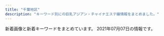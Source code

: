 ```yaml
---
title: "千葉地区"
description: "キーワード別にの巨乳アジアン・チャイナエステ嬢情報をまとめました。"
---
```


新着画像と新着キーワードをまとめています。
2021年07月07日の情報です。

<DmmAffiliateIns />
<KeywordTable
  shops={
    [
    {
        "url": "http://moeai.est888.com/",
        "name": "Sweet -\u30b9\u30a6\u30a3\u30fc\u30c8-",
        "keywords": {
            "E": 6,
            "92": 2,
            "D": 3,
            "89": 5,
            "90": 2
        },
        "station": "\u5343\u8449\u4e2d\u592e\u99c5\u6771\u53e3",
        "img_links": [
            "http://moeai.est888.com/css/nav/nav-003.png",
            "http://moeai.est888.com/css/staff/staff08.jpg",
            "http://moeai.est888.com/css/nav/nav-004.png",
            "http://moeai.est888.com/css/staff/staff004.jpg",
            "http://moeai.est888.com/css/nav/nav-002.png",
            "http://moeai.est888.com/css/staff/staff08-a.jpg",
            "http://moeai.est888.com/css/osusume-09.jpg",
            "http://moeai.est888.com/css/nav/nav-005.png",
            "http://moeai.est888.com/css/staff/staff11-a.jpg",
            "http://moeai.est888.com/css/staff/staff07-a.jpg",
            "http://moeai.est888.com/css/staff/staff005.jpg",
            "http://moeai.est888.com/css/nav/nav-006.png",
            "http://moeai.est888.com/css/staff/staff004-a.jpg",
            "http://moeai.est888.com/css/staff/staff01-a.jpg",
            "http://moeai.est888.com/css/nav/nav-001.png",
            "http://moeai.est888.com/css/staff/staff01.jpg",
            "http://moeai.est888.com/css/staff/staff09.jpg",
            "http://moeai.est888.com/css/staff/staff11.jpg",
            "http://moeai.est888.com/css/top-right02.jpg",
            "http://moeai.est888.com/css/staff/staff07.jpg",
            "http://moeai.est888.com/css/staff/staff09-a.jpg",
            "http://moeai.est888.com/css/staff/staff13-a.jpg",
            "http://moeai.est888.com/css/staff/staff13.jpg",
            "http://moeai.est888.com/css/staff/staff10.jpg",
            "http://moeai.est888.com/css/tel02.png",
            "http://moeai.est888.com/css/staff/staff10-a.jpg",
            "http://moeai.est888.com/css/staff/staff005-a.jpg"
        ]
    },
    {
        "url": "http://www.ran.esjoho.com/",
        "keywords": {
            "C": 1,
            "85": 2,
            "D": 4,
            "87": 3
        },
        "name": "\u862d",
        "station": "JR\u7a32\u6bdb\u99c5\u6771\u53e3",
        "img_links": [
            "http://www.ran.esjoho.com/images/s1.jpg",
            "http://www.ran.esjoho.com/files/007.jpg",
            "http://www.ran.esjoho.com/files/001-02.jpg",
            "http://www.ran.esjoho.com/images/xian.png",
            "http://www.ran.esjoho.com/images/maga.jpg",
            "http://www.ran.esjoho.com/images/new3.png",
            "http://www.ran.esjoho.com/images/s4.jpg",
            "http://www.ran.esjoho.com/files/002-02.jpg",
            "http://www.ran.esjoho.com/files/014-02.jpg",
            "http://www.ran.esjoho.com/files/007-02.jpg",
            "http://www.ran.esjoho.com/images/shop/shop03.jpg",
            "http://www.ran.esjoho.com/images/service.png",
            "http://www.ran.esjoho.com/images/s5.jpg",
            "http://www.ran.esjoho.com/images/s2.jpg",
            "http://www.ran.esjoho.com/files/010.jpg",
            "http://www.ran.esjoho.com/files/007-03.jpg",
            "http://www.ran.esjoho.com/files/002.jpg",
            "http://www.ran.esjoho.com/images/s3.jpg",
            "http://www.ran.esjoho.com/files/010-02.jpg",
            "http://www.ran.esjoho.com/images/zi_staff.png",
            "http://www.ran.esjoho.com/images/main_top.png",
            "http://www.ran.esjoho.com/images/shop/shop01.jpg",
            "http://www.ran.esjoho.com/images/shop/shop02.jpg",
            "http://www.ran.esjoho.com/images/main_bottom.png",
            "http://www.ran.esjoho.com/files/001.jpg",
            "http://www.ran.esjoho.com/images/zi_massage.png",
            "http://www.ran.esjoho.com/files/010-03.jpg",
            "http://www.ran.esjoho.com/images/infotiao1.jpg",
            "http://www.ran.esjoho.com/images/new1.png",
            "http://www.ran.esjoho.com/files/014.jpg",
            "http://www.ran.esjoho.com/files/001-03.jpg",
            "http://www.ran.esjoho.com/images/shop/shop04.jpg",
            "http://www.ran.esjoho.com/files/014-03.jpg",
            "http://www.ran.esjoho.com/images/pick.png",
            "http://www.ran.esjoho.com/files/002-03.jpg",
            "http://www.ran.esjoho.com/images/tel.png"
        ]
    },
    {
        "url": "http://n-rlx.com/",
        "station": "JR\u6d25\u7530\u6cbc\u99c5\u5317\u53e3",
        "keywords": {},
        "img_links": [
            "http://n-rlx.com/images/index_03.jpg",
            "http://n-rlx.com/images/info.jpg",
            "http://n-rlx.com/images/index_04.jpg",
            "http://n-rlx.com/girl/012.jpg",
            "http://n-rlx.com/girl/013.jpg",
            "http://n-rlx.com/girl/010.jpg",
            "http://n-rlx.com/girl/011a.jpg",
            "http://n-rlx.com/images/index_23.jpg",
            "http://n-rlx.com/girl/00.jpg",
            "http://n-rlx.com/images/rec_11.jpg",
            "http://n-rlx.com/images/qr20190828190925748.png",
            "http://n-rlx.com/images/03.jpg",
            "http://n-rlx.com/girl/011.jpg",
            "http://n-rlx.com/images/staff_11.jpg",
            "http://n-rlx.com/images/index_22.jpg",
            "http://n-rlx.com/images/index_02.jpg",
            "http://n-rlx.com/images/index_07.jpg",
            "http://n-rlx.com/images/index_11.jpg",
            "http://n-rlx.com/images/rec.jpg",
            "http://n-rlx.com/images/index_16.jpg",
            "http://n-rlx.com/images/index_05.jpg",
            "http://n-rlx.com/images/index_01.jpg",
            "http://n-rlx.com/girl/012a.jpg",
            "http://n-rlx.com/girl/013a.jpg",
            "http://n-rlx.com/images/info_11.jpg",
            "http://n-rlx.com/images/index_06.jpg"
        ],
        "name": "\u30c0\u30a4\u30e4\u30e2\u30f3\u30c9"
    },
    {
        "url": "http://baleibada.xyz/",
        "name": "\u30e9\u30d6\u30e9\u30a4\u30c8",
        "station": "\u5343\u8449\u4e2d\u592e\u99c5",
        "keywords": {
            "E": 1,
            "\u80f8": 2,
            "85": 2,
            "C": 4,
            "90": 2,
            "86": 3,
            "D": 6,
            "89": 2
        },
        "img_links": [
            "http://www.baleibada.xyz/templets/xiangmu/picture/gotanda_5.jpg",
            "http://baleibada.xyz/templets/xiangmu/picture1/index_saloninfo.png",
            "http://baleibada.xyz/uploads/180424/1-1P424151P32I.png",
            "http://baleibada.xyz/templets/xiangmu/picture/index_contact.png",
            "http://baleibada.xyz/templets/xiangmu/picture/tel.png",
            "http://www.baleibada.xyz/templets/xiangmu/picture/rookie_sh.png",
            "http://www.baleibada.xyz/uploads/210624/1-2106241501364I.jpg",
            "http://baleibada.xyz/uploads/210624/1-210624150QQA.jpg",
            "http://baleibada.xyz/uploads/210528/1-21052Q04209404.jpg",
            "http://www.baleibada.xyz/templets/xiangmu/picture/re_lines.png",
            "http://baleibada.xyz/templets/xiangmu/picture/top.png",
            "http://www.baleibada.xyz/uploads/210703/1-210F31331423E.jpg",
            "http://www.baleibada.xyz/uploads/210528/1-21052Q041545H.jpg",
            "http://baleibada.xyz/uploads/210703/1-210F31331423E.jpg",
            "http://baleibada.xyz/uploads/210624/1-2106241501364I.jpg",
            "http://baleibada.xyz/uploads/210703/1-210F3133156445.jpg",
            "http://baleibada.xyz/uploads/allimg/180716/1-1PG6102301955.jpg",
            "http://www.baleibada.xyz/templets/xiangmu/picture/webentry.png",
            "http://www.baleibada.xyz/uploads/210624/1-21062414093b08.jpg",
            "http://www.baleibada.xyz/uploads/180424/1-1P424151P32I.png",
            "http://www.baleibada.xyz/templets/xiangmu/picture/main_photo.jpg",
            "http://baleibada.xyz/uploads/210624/1-21062414092bQ.jpg",
            "http://baleibada.xyz/templets/xiangmu/picture/index_therapist.png",
            "http://www.baleibada.xyz/uploads/210528/1-21052Q32514K9.png",
            "http://www.baleibada.xyz/templets/xiangmu/picture/tel.png",
            "http://baleibada.xyz/uploads/210624/1-210624140H2546.jpg",
            "http://baleibada.xyz/templets/xiangmu/picture/ac_info_5.png",
            "http://baleibada.xyz/uploads/210624/1-210624150T3C9.jpg",
            "http://www.baleibada.xyz/uploads/210528/1-21052Q0410I39.jpg",
            "http://baleibada.xyz/templets/xiangmu/picture/main_photo.jpg",
            "http://baleibada.xyz/uploads/210624/1-210624150K25O.jpg",
            "http://www.baleibada.xyz/uploads/210703/1-210F3133156445.jpg",
            "http://baleibada.xyz/templets/xiangmu/picture/foter_line_14.png",
            "http://www.baleibada.xyz/templets/xiangmu/picture/foter_line.png",
            "http://baleibada.xyz/templets/xiangmu/picture/re_lines.png",
            "http://www.baleibada.xyz/templets/xiangmu/picture/sh_line_5.png",
            "http://baleibada.xyz/uploads/210528/1-21052Q0410I39.jpg",
            "http://baleibada.xyz/uploads/210624/1-210624140IA57.jpg",
            "http://www.baleibada.xyz/uploads/210624/1-21062414092bQ.jpg",
            "http://www.baleibada.xyz/uploads/210624/1-2106241409162B.jpg",
            "http://baleibada.xyz/uploads/210624/1-2106241409162B.jpg",
            "http://www.baleibada.xyz/templets/xiangmu/picture/sh_bou_5.png",
            "http://baleibada.xyz/templets/xiangmu/picture/sh_bou_5.png",
            "http://baleibada.xyz/uploads/210703/1-210F313320L22.jpg",
            "http://baleibada.xyz/uploads/210528/1-21052Q041545H.jpg",
            "http://www.baleibada.xyz/uploads/allimg/180716/1-1PG6102301955.jpg",
            "http://www.baleibada.xyz/uploads/210703/1-210F313320L22.jpg",
            "http://baleibada.xyz/uploads/210528/1-21052Q0422KE.jpg",
            "http://baleibada.xyz/uploads/210528/1-21052Q32514K9.png",
            "http://www.baleibada.xyz/templets/xiangmu/picture/index_therapist.png",
            "http://baleibada.xyz/uploads/210624/1-21062414093b08.jpg",
            "http://www.baleibada.xyz/uploads/210624/1-210624140H2546.jpg",
            "http://www.baleibada.xyz/templets/xiangmu/picture/index_contact.png",
            "http://www.baleibada.xyz/templets/xiangmu/picture/ac_info_5.png",
            "http://www.baleibada.xyz/templets/xiangmu/picture1/index_saloninfo.png",
            "http://www.baleibada.xyz/uploads/210528/1-21052Q0422KE.jpg",
            "http://baleibada.xyz/templets/xiangmu/picture/gotanda_5.jpg",
            "http://baleibada.xyz/templets/xiangmu/picture/webentry.png",
            "http://baleibada.xyz/templets/xiangmu/picture/sh_line_5.png",
            "http://baleibada.xyz/uploads/210528/1-21052Q04242923.jpg",
            "http://www.baleibada.xyz/templets/xiangmu/picture/top.png",
            "http://baleibada.xyz/uploads/210528/1-21052Q0412aK.jpg",
            "http://www.baleibada.xyz/templets/xiangmu/picture/foter_line_14.png",
            "http://baleibada.xyz/templets/xiangmu/picture/foter_line.png",
            "http://www.baleibada.xyz/uploads/210624/1-210624140IA57.jpg",
            "http://baleibada.xyz/templets/xiangmu/picture/rookie_sh.png"
        ]
    },
    {
        "url": "https://beautytime.space/",
        "keywords": {},
        "name": "\u30d3\u30e5\u30fc\u30c6\u30a3\u30fc\u30bf\u30a4\u30e0",
        "station": "\u5317\u7fd2\u5fd7\u91ce\u99c5",
        "img_links": [
            "https://beautytime.space/wp-content/uploads/2020/10/DSC08765-scaled.jpg",
            "https://beautytime.space/wp-content/uploads/2021/02/\u30ad\u30e3\u30f3\u30da\u30fc\u30f34-2-768x543.png",
            "https://beautytime.space/wp-content/uploads/elementor/thumbs/ayumi-p1e4ai767xx5vz0xcqd8l3yfna7x76gyoesoburif4.jpg",
            "https://beautytime.space/wp-content/uploads/elementor/thumbs/staff4-1-owelqgr00ctf493ev3w1zjia2cihf8zxnq49xc9hc0.png",
            "https://beautytime.space/wp-content/uploads/elementor/thumbs/staff1-owelm8h5970yvf8lka2hrlxltxd0sa7f2sfm6ij9c0.jpg",
            "https://beautytime.space/wp-content/uploads/2020/10/mmexport1604140517606.jpg",
            "https://beautytime.space/wp-content/uploads/2020/10/\u30a2\u30af\u30bb\u30b9\u30eb\u30fc\u30c82-1024x485.png",
            "https://beautytime.space/wp-content/uploads/2020/11/\u30ed\u30d3\u30fc20201113.jpg",
            "https://beautytime.space/wp-content/uploads/2020/10/\u30a2\u30af\u30bb\u30b9\u30eb\u30fc\u30c83-1024x483.png",
            "https://beautytime.space/wp-content/uploads/elementor/thumbs/yuka-p50lu8ddrj4jzit1n7g1xcrmco1jnmazdqu6br4cn4.jpg",
            "https://beautytime.space/wp-content/uploads/2021/02/\u4fa1\u683c\u886820210203.png",
            "https://beautytime.space/wp-content/uploads/2020/10/\u30a2\u30af\u30bb\u30b9\u30eb\u30fc\u30c81-1024x489.png",
            "https://beautytime.space/wp-content/uploads/elementor/thumbs/ai-p80k724p4trgk3fhd2enzcl1yl8t5tncq55hdgwq2o.jpg",
            "https://yoga.oceanwp.org/wp-content/uploads/2016/09/avatar.jpg",
            "https://beautytime.space/wp-content/uploads/elementor/thumbs/rina3-ozcekvwkqdljmcxrlasoi6p0ed9pcrmhowb1olewao.jpg"
        ]
    },
    {
        "img_links": [
            "http://www.t-bell.work/images/news.jpg",
            "http://www.t-bell.work/images/head.jpg",
            "http://www.t-bell.work/img/miho1.jpg",
            "http://www.t-bell.work/images/12.jpg",
            "http://www.t-bell.work/images/sys2.png",
            "http://www.t-bell.work/images/staff_t.jpg",
            "http://www.t-bell.work/img/sakura1.jpg",
            "http://www.t-bell.work/img/kumi1.jpg",
            "http://www.t-bell.work/images/interior1.png",
            "http://www.t-bell.work/img/yuki1.jpg",
            "http://www.t-bell.work/images/4.jpg",
            "http://www.t-bell.work/img/momo1.jpg",
            "http://www.t-bell.work/images/2.jpg",
            "http://www.t-bell.work/images/interior.png",
            "http://www.t-bell.work/images/line.png",
            "http://www.t-bell.work/img/mayu2.jpg",
            "http://www.t-bell.work/images/1.jpg",
            "http://www.t-bell.work/img/kumi3.jpg",
            "http://www.t-bell.work/img/megumi1.jpg",
            "http://www.t-bell.work/img/riri1.jpg",
            "http://www.t-bell.work/images/3.jpg",
            "http://www.t-bell.work/img/kumi2.jpg",
            "http://www.t-bell.work/images/6.jpg",
            "http://www.t-bell.work/images/5.jpg",
            "http://www.t-bell.work/images/7.jpg",
            "http://www.t-bell.work/images/si.png",
            "http://www.t-bell.work/img/ayumi2.jpg",
            "http://www.t-bell.work/images/9.jpg",
            "http://www.t-bell.work/img/mayu1.jpg",
            "http://www.t-bell.work/img/ayumi1.jpg",
            "http://www.t-bell.work/images/interior_t.jpg",
            "http://www.t-bell.work/images/11.jpg",
            "http://www.t-bell.work/images/info.jpg",
            "http://www.t-bell.work/img/riri2.jpg",
            "http://www.t-bell.work/images/sys1.png",
            "http://www.t-bell.work/images/10.jpg",
            "http://www.t-bell.work/images/8.jpg"
        ],
        "station": "\u4eac\u6210\u7dda\u5343\u8449\u4e2d\u592e\u99c5\u6771\u53e3",
        "url": "http://www.t-bell.work/",
        "keywords": {},
        "name": "\u685c\u6843"
    },
    {
        "img_links": [
            "http://www.akizu.esjoho.com/files/011-03.jpg",
            "http://www.akizu.esjoho.com/files/011.jpg",
            "http://www.akizu.esjoho.com/files/003-03.jpg",
            "http://www.akizu.esjoho.com/images/backlistbtn.png",
            "http://www.akizu.esjoho.com/images/mobile.jpg",
            "http://www.akizu.esjoho.com/files/003.jpg",
            "http://www.akizu.esjoho.com/files/012.jpg",
            "http://www.akizu.esjoho.com/files/007-03.jpg",
            "http://www.akizu.esjoho.com/files/012-02.jpg",
            "http://www.akizu.esjoho.com/images/coverGirlParts.png",
            "http://www.akizu.esjoho.com/files/011-02.jpg",
            "http://www.akizu.esjoho.com/files/007-02.jpg",
            "http://www.akizu.esjoho.com/files/007.jpg",
            "http://www.akizu.esjoho.com/files/003-02.jpg",
            "http://www.akizu.esjoho.com/files/012-03.jpg"
        ],
        "name": "\u79cb\u6708",
        "url": "http://www.akizu.esjoho.com/",
        "keywords": {
            "C": 3,
            "D": 9,
            "88": 3,
            "86": 9
        },
        "station": "\u516b\u5343\u4ee3\u53f0\u99c5\u897f\u53e3"
    },
    {
        "keywords": {
            "E": 7,
            "D": 11
        },
        "station": "JR\u6728\u66f4\u6d25\u99c5\u6771\u53e3",
        "img_links": [
            "https://es-quorea.com/wp-content/uploads/2021/01/33amore.jpg",
            "https://es-quorea.com/wp-content/themes/este/img/top-img05b.png",
            "https://es-quorea.com/wp-content/themes/este/img/top-img05a.png",
            "https://es-quorea.com/wp-content/themes/este/img/2.jpg",
            "https://es-quorea.com/wp-content/themes/este/img/top-img02.png",
            "https://es-quorea.com/wp-content/themes/este/img/3.jpg",
            "https://es-quorea.com/wp-content/themes/este/img/tel_header.png",
            "https://es-quorea.com/wp-content/themes/este/img/top-img03.png",
            "https://es-quorea.com/wp-content/uploads/2021/03/89762citeg.jpg",
            "https://es-quorea.com/wp-content/uploads/2020/01/citeg.jpg",
            "https://es-quorea.com/wp-content/uploads/2021/01/44amore.jpg",
            "https://es-quorea.com/wp-content/themes/este/img/tel_footer.png",
            "https://es-quorea.com/wp-content/themes/este/img/top-img01b.png",
            "https://es-quorea.com/wp-content/themes/este/img/call.png",
            "https://es-quorea.com/wp-content/themes/este/img/1.jpg",
            "https://es-quorea.com/wp-content/themes/este/img/4.jpg",
            "https://es-quorea.com/wp-content/uploads/2021/01/22amore.jpg",
            "https://es-quorea.com/wp-content/themes/este/img/top-img01a.png"
        ],
        "url": "https://es-quorea.com/",
        "name": "\u30af\u30aa\u30ec\u30a2"
    },
    {
        "station": "\u7fd2\u5fd7\u91ce\u99c5",
        "url": "http://www.mint.esjp.info/",
        "img_links": [
            "http://www.mint.esjp.info/files/003-03.jpg",
            "http://www.mint.esjp.info/images/interior_t.jpg",
            "http://www.mint.esjp.info/images/staff_t.jpg",
            "http://www.mint.esjp.info/files/001-03.jpg",
            "http://www.mint.esjp.info/files/002-03.jpg",
            "http://www.mint.esjp.info/images/head.jpg",
            "http://www.mint.esjp.info/images/tel.jpg",
            "http://www.mint.esjp.info/images/link_t.jpg",
            "http://www.mint.esjp.info/images/mobile.jpg",
            "http://www.mint.esjp.info/files/001-02.jpg",
            "http://www.mint.esjp.info/images/sys1.jpg",
            "http://www.mint.esjp.info/images/int2.jpg",
            "http://www.mint.esjp.info/files/002.jpg",
            "http://www.mint.esjp.info/images/news.jpg",
            "http://www.mint.esjp.info/files/003.jpg",
            "http://www.mint.esjp.info/files/001.jpg",
            "http://www.mint.esjp.info/files/003-02.jpg",
            "http://www.mint.esjp.info/files/002-02.jpg"
        ],
        "name": "\u30df\u30f3\u30c8",
        "keywords": {
            "87": 1,
            "86": 1,
            "88": 1,
            "D": 3
        }
    },
    {
        "station": "\u5343\u8449\u4e2d\u592e\u99c5\u897f\u53e3",
        "img_links": [
            "http://guyutie.xyz/uploads/210423/1-210423100539134.jpg",
            "http://guyutie.xyz/index_files/room3.jpg",
            "http://guyutie.xyz/uploads/210423/1-210423100551V0.jpg",
            "http://guyutie.xyz/uploads/210423/1-2104231005262O.jpg",
            "http://guyutie.xyz/index_files/room1.jpg",
            "http://guyutie.xyz/index_files/room2.jpg",
            "http://guyutie.xyz/uploads/210423/1-2104231005135E.jpg",
            "http://guyutie.xyz/index_files/room4.jpg"
        ],
        "url": "http://guyutie.xyz/",
        "keywords": {
            "E": 8,
            "F": 4,
            "88": 4,
            "92": 8,
            "D": 4,
            "90": 4
        },
        "name": "\u732b\u3061\u3083\u3093"
    },
    {
        "url": "http://www.with-you.xyz/",
        "name": "with you",
        "img_links": [
            "http://www.with-you.xyz/Public/Reception/picture/pick_staff6.jpg",
            "http://www.with-you.xyz/Uploads/News/60e26220d13a5.jpg",
            "http://www.with-you.xyz/Uploads/News/60b43cec1f519.jpg",
            "http://www.with-you.xyz/Public/Reception/picture/staff-bar.png",
            "http://www.with-you.xyz/Uploads/News/6058318102681.jpg",
            "http://www.with-you.xyz/ueditor/php/upload/image/20180508/1525743116677647.jpg",
            "http://www.with-you.xyz/ueditor/php/upload/image/20180507/1525658576587164.png",
            "http://www.with-you.xyz/ueditor/php/upload/image/20180507/1525658571678747.png",
            "http://www.with-you.xyz/Uploads/News/60bd6cabddaad.jpg",
            "http://www.with-you.xyz/Uploads/News/60aaf786e85c6.jpg",
            "http://www.with-you.xyz/Uploads/News/607d2ef3102ec.jpg",
            "http://www.with-you.xyz/Uploads/News/6045c8ad0f0ea.jpg",
            "http://www.with-you.xyz/Uploads/News/6086782d7b9b5.jpg",
            "http://www.with-you.xyz/Uploads/News/604ef9c5646ef.jpg",
            "http://www.with-you.xyz/Uploads/user/5aefb1192c299.jpg",
            "http://www.with-you.xyz/Uploads/News/60c7f5e958647.jpg",
            "http://www.with-you.xyz/Uploads/News/60d9139e96a5c.jpg",
            "http://www.with-you.xyz/ueditor/php/upload/image/20180509/1525834473168892.png",
            "http://www.with-you.xyz/Public/Reception/picture/news.png",
            "http://www.with-you.xyz/Uploads/user/5aefb12fd808d.jpg",
            "http://www.with-you.xyz/Uploads/News/60331355bced0.jpg",
            "http://www.with-you.xyz/Uploads/user/5aefb0beaf05c.jpg",
            "http://www.with-you.xyz/Uploads/News/60a1cdc6bc847.jpg",
            "http://www.with-you.xyz/Uploads/News/6098867072da3.jpg",
            "http://www.with-you.xyz/Uploads/News/606bbd0713603.jpg",
            "http://www.with-you.xyz/ueditor/php/upload/image/20180508/1525743921831574.png",
            "http://www.with-you.xyz/Uploads/News/608f51cdca75d.jpg",
            "http://www.with-you.xyz/Uploads/user/5aefb0da5df20.jpg",
            "http://www.with-you.xyz/Uploads/News/6073afa4b26eb.jpg",
            "http://www.with-you.xyz/Uploads/News/603c771dd0d06.jpg",
            "http://www.with-you.xyz/Uploads/News/60615e98e12fb.jpg"
        ],
        "station": "JR\u5343\u8449\u99c5\u6771\u53e3",
        "keywords": {
            "\u4e73": 3
        }
    },
    {
        "url": "http://yureloyuli.xyz/",
        "station": "\u9ad8\u6839\u6728\u6238\u99c5\u5317\u53e3",
        "name": "\u7f8e\u9b54\u5973",
        "img_links": [
            "http://yureloyuli.xyz/uploads/200218/1-20021Q20511212.jpg",
            "http://yureloyuli.xyz/uploads/200228/1-20022P91635N0.jpg",
            "http://yureloyuli.xyz/uploads/201113/1-201113153614922.jpg",
            "http://yureloyuli.xyz/uploads/200706/1-200F6092015B8.jpg",
            "http://yureloyuli.xyz/static/picture/bar-girls.png",
            "http://yureloyuli.xyz/static/picture/info2.jpg",
            "http://yureloyuli.xyz/uploads/210504/1-21050415192X16.jpg",
            "http://yureloyuli.xyz/uploads/210218/1-21021Q55420226.jpg",
            "http://yureloyuli.xyz/uploads/210308/1-21030Q02F2R6.jpg",
            "http://yureloyuli.xyz/static/picture/bar-news.png",
            "http://yureloyuli.xyz/uploads/210204/1-210204142K0J1.jpg",
            "http://yureloyuli.xyz/uploads/200722/1-200H215404S47.jpg",
            "http://yureloyuli.xyz/uploads/200317/1-20031F92052106.jpg",
            "http://yureloyuli.xyz/uploads/210630/1-210630102401530.jpg",
            "http://yureloyuli.xyz/uploads/200912/1-200912104044951.jpg",
            "http://yureloyuli.xyz/static/picture/info1.jpg",
            "http://yureloyuli.xyz/uploads/200326/1-200326091KT30.jpg",
            "http://yureloyuli.xyz/uploads/200206/1-20020616251Q12.jpg",
            "http://yureloyuli.xyz/static/picture/bar-infomation.png",
            "http://yureloyuli.xyz/static/picture/girls-bar.png",
            "http://yureloyuli.xyz/uploads/210102/1-210102131F3W2.jpg",
            "http://yureloyuli.xyz/uploads/200324/1-20032409411K31.jpg",
            "http://yureloyuli.xyz/static/picture/bar-inte.png",
            "http://yureloyuli.xyz/static/picture/info_text.jpg"
        ],
        "keywords": {
            "84": 4,
            "85": 6,
            "C": 4,
            "D": 11,
            "86": 2,
            "88": 3
        }
    },
    {
        "keywords": {},
        "url": "http://aimise.com/",
        "img_links": [
            "http://aimise.com/images/an1.jpg",
            "http://aimise.com/xj/002.jpg",
            "http://aimise.com/xj/004.jpg",
            "http://aimise.com/xj/hf/4.jpg",
            "http://aimise.com/xj/hf/1.jpg",
            "http://aimise.com/xj/hf/3.jpg",
            "http://aimise.com/xj/003.jpg",
            "http://aimise.com/xj/005.jpg",
            "http://aimise.com/images/an4.jpg",
            "http://aimise.com/xj/01.jpg",
            "http://aimise.com/images/iyasi8.jpg",
            "http://aimise.com/images/an6.jpg",
            "http://aimise.com/images/iyasi2.jpg",
            "http://aimise.com/images/an5.jpg",
            "http://aimise.com/images/iyasi5.jpg",
            "http://aimise.com/images/an3.jpg",
            "http://aimise.com/xj/03.jpg",
            "http://aimise.com/images/240425-1210261S50276.png",
            "http://aimise.com/xj/006.jpg",
            "http://aimise.com/xj/hf/2.jpg",
            "http://aimise.com/images/iyasi3.jpg",
            "http://aimise.com/xj/02.jpg",
            "http://aimise.com/xj/001.jpg",
            "http://aimise.com/images/iyasi6.jpg",
            "http://aimise.com/images/iyasi7.jpg",
            "http://aimise.com/images/an2.jpg",
            "http://aimise.com/images/iyasi4.jpg"
        ],
        "name": "\u91d1\u73b2\u74cf-\u30ad\u30f3\u30ec\u30fc\u30ed\u30fc-",
        "station": "\u9ad8\u6839\u6728\u6238\u99c5\u5357\u53e3"
    },
    {
        "url": "http://es-happy.work/",
        "station": "JR\u6210\u7530\u99c5",
        "img_links": [
            "http://es-happy.work/images/tr2.jpg",
            "http://es-happy.work/images/int2.jpg",
            "http://es-happy.work/images/int3.jpg",
            "http://es-happy.work/images/int1.jpg",
            "http://es-happy.work/img/runa1.jpg",
            "http://es-happy.work/staff/runa.jpg",
            "http://es-happy.work/images/tr3.jpg",
            "http://es-happy.work/images/news.jpg",
            "http://es-happy.work/staff/sora.jpg",
            "http://es-happy.work/images/concept.jpg",
            "http://es-happy.work/images/tr.jpg",
            "http://es-happy.work/images/sys3.jpg",
            "http://es-happy.work/images/1.jpg",
            "http://es-happy.work/img/momo1.jpg",
            "http://es-happy.work/img/sora1.jpg",
            "http://es-happy.work/images/tr1.jpg",
            "http://es-happy.work/images/sys1.jpg",
            "http://es-happy.work/images/ac1.jpg",
            "http://es-happy.work/images/staff_t.jpg",
            "http://es-happy.work/staff/momo.jpg",
            "http://es-happy.work/images/ac2.jpg",
            "http://es-happy.work/images/sys2.jpg",
            "http://es-happy.work/images/topgirl.jpg",
            "http://es-happy.work/images/interior_t.jpg",
            "http://es-happy.work/images/2.jpg",
            "http://es-happy.work/images/3.jpg",
            "http://es-happy.work/images/head.jpg"
        ],
        "name": "\u60a0",
        "keywords": {}
    },
    {
        "url": "http://bierwn.xyz/",
        "station": "\u52dd\u7530\u53f0\u99c5\u5357\u53e3",
        "keywords": {},
        "img_links": [
            "http://bierwn.xyz/uploads/210429/1-21042ZU54IK.jpg",
            "http://bierwn.xyz/templets/default/picture/int1.png",
            "http://bierwn.xyz/uploads/210703/1-210F31530162a.jpg",
            "http://bierwn.xyz/templets/default/picture/staff_t.jpg",
            "http://bierwn.xyz/uploads/180905/1-1PZ515095RN.jpg",
            "http://bierwn.xyz/uploads/210703/1-210F3152U53S.jpg",
            "http://bierwn.xyz/uploads/210519/1-2105191K244c4.jpg",
            "http://bierwn.xyz/uploads/180906/1-1PZ60934021N.jpg",
            "http://bierwn.xyz/templets/default/picture/tt.jpg",
            "http://bierwn.xyz/templets/default/picture/interior_t.jpg",
            "http://bierwn.xyz/uploads/210429/1-21042ZU556127.jpg",
            "http://bierwn.xyz/templets/default/picture/rec1.png",
            "http://bierwn.xyz/uploads/210519/1-2105191K2113E.jpg",
            "http://bierwn.xyz/uploads/210519/1-2105191JP33a.jpg",
            "http://bierwn.xyz/uploads/210703/1-210F3152RD09.jpg",
            "http://bierwn.xyz/uploads/210515/1-210515143523364.jpg",
            "http://bierwn.xyz/uploads/210515/1-210515143535246.jpg",
            "http://bierwn.xyz/templets/default/picture/news.jpg",
            "http://bierwn.xyz/uploads/210703/1-210F3152954311.jpg"
        ],
        "name": "\u7f8e\u4eba\u9b5a"
    },
    {
        "station": "\u85ac\u5712\u53f0\u99c5\u6771\u53e3",
        "name": "\u7d2b\u5922",
        "img_links": [
            "https://murasakiyume.jpn.mn/images/ac2.jpg",
            "https://murasakiyume.jpn.mn/photos/sites/59/2020/10/202010220329416.jpg",
            "https://murasakiyume.jpn.mn/photos/sites/59/2020/11/2020111106333039.jpg",
            "https://murasakiyume.jpn.mn/images/sp_tit_new.png",
            "https://murasakiyume.jpn.mn/images/sp_top.jpg",
            "https://murasakiyume.jpn.mn/photos/sites/59/2020/12/2020122306472969.jpg",
            "https://murasakiyume.jpn.mn/images/tit_therapist.png",
            "https://murasakiyume.jpn.mn/images/sp_tit_staff02.png",
            "https://murasakiyume.jpn.mn/images/sp_tit_therapist.png",
            "https://murasakiyume.jpn.mn/images/img_tel.png",
            "https://murasakiyume.jpn.mn/images/ac1.jpg",
            "https://murasakiyume.jpn.mn/images/tit_staff02.png",
            "https://murasakiyume.jpn.mn/photos/sites/59/2020/10/2020102203301082.jpg",
            "https://murasakiyume.jpn.mn/photos/sites/59/2020/10/2020102203292385.jpg",
            "https://murasakiyume.jpn.mn/images/tit_new.png",
            "https://murasakiyume.jpn.mn/images/top.jpg",
            "https://murasakiyume.jpn.mn/images/maining.jpg",
            "https://murasakiyume.jpn.mn/photos/sites/59/2020/10/2020102203295593.jpg",
            "https://murasakiyume.jpn.mn/images/ac3.jpg"
        ],
        "url": "https://murasakiyume.jpn.mn/",
        "keywords": {
            "D": 29,
            "86": 14,
            "87": 10,
            "85": 5
        }
    },
    {
        "station": "JR\u56db\u8857\u9053\u99c5\u5317\u53e3",
        "name": "\u685c",
        "img_links": [
            "http://www.sakura-relax.xyz/images/rsubt3.png",
            "http://www.sakura-relax.xyz/images/m6.jpg",
            "http://www.sakura-relax.xyz/files/011-02.jpg",
            "http://www.sakura-relax.xyz/images/rsubt7.png",
            "http://www.sakura-relax.xyz/photo_news/upimg/190185eb4f804163a1_0.jpg",
            "http://www.sakura-relax.xyz/files/011.jpg",
            "http://www.sakura-relax.xyz/files/031-02.jpg",
            "http://www.sakura-relax.xyz/images/m1.jpg",
            "http://www.sakura-relax.xyz/files/031.jpg",
            "http://www.sakura-relax.xyz/photo_news/upimg/215885f1a37aac2e3e_0.jpg",
            "http://www.sakura-relax.xyz/images/rsubt2.png",
            "http://www.sakura-relax.xyz/photo_news/upimg/72004608f828daf47e_0.jpg",
            "http://www.sakura-relax.xyz/images/m3.jpg",
            "http://www.sakura-relax.xyz/photo_news/upimg/779835eabd0b716dfc_0.jpg",
            "http://www.sakura-relax.xyz/photo_news/upimg/827105ecc9fb6cdf66_0.jpg",
            "http://www.sakura-relax.xyz/files/034-02.jpg",
            "http://www.sakura-relax.xyz/files/032.jpg",
            "http://www.sakura-relax.xyz/images/tel2.png",
            "http://www.sakura-relax.xyz/files/030.jpg",
            "http://www.sakura-relax.xyz/files/033-02.jpg",
            "http://www.sakura-relax.xyz/files/032-02.jpg",
            "http://www.sakura-relax.xyz/photo_news/upimg/826735f59e51ce9198_0.jpg",
            "http://www.sakura-relax.xyz/images/rsubt5.png",
            "http://www.sakura-relax.xyz/images/rsubt4.png",
            "http://www.sakura-relax.xyz/images/rsubt1.png",
            "http://www.sakura-relax.xyz/images/b-online.png",
            "http://www.sakura-relax.xyz/images/slider-img001.jpg",
            "http://www.sakura-relax.xyz/images/m2.jpg",
            "http://www.sakura-relax.xyz/files/030-02.jpg",
            "http://www.sakura-relax.xyz/photo_news/upimg/540985f71445468556_0.jpg",
            "http://www.sakura-relax.xyz/images/slider-img002.jpg",
            "http://www.sakura-relax.xyz/photo_news/upimg/96987600678235ec58_0.jpg",
            "http://www.sakura-relax.xyz/files/033.jpg",
            "http://www.sakura-relax.xyz/images/b-tel.png",
            "http://www.sakura-relax.xyz/files/034.jpg",
            "http://www.sakura-relax.xyz/images/m4.jpg",
            "http://www.sakura-relax.xyz/photo_news/upimg/722845f04113e12e26_0.jpg",
            "http://www.sakura-relax.xyz/images/rsubt6.png"
        ],
        "url": "http://www.sakura-relax.xyz/",
        "keywords": {
            "E": 24,
            "90": 8,
            "\u5de8\u4e73": 12,
            "\u30bb\u30af\u30b7\u30fc": 6,
            "89": 16,
            "D": 24,
            "87": 24,
            "\u4e73": 12
        }
    },
    {
        "name": "\u685c",
        "keywords": {
            "C": 6,
            "85": 3,
            "84": 3,
            "86": 6,
            "D": 3,
            "87": 3
        },
        "station": "JR\u4e94\u4e95\u99c5\u897f\u53e3",
        "url": "http://www.sakura.mensest.com/",
        "img_links": [
            "http://www.sakura.mensest.com/images/mobile.jpg",
            "http://www.sakura.mensest.com/images/backlistbtn.png",
            "http://www.sakura.mensest.com/files/006-03.jpg",
            "http://www.sakura.mensest.com/files/011-03.jpg",
            "http://www.sakura.mensest.com/files/009.jpg",
            "http://www.sakura.mensest.com/files/007-03.jpg",
            "http://www.sakura.mensest.com/files/010.jpg",
            "http://www.sakura.mensest.com/files/007-02.jpg",
            "http://www.sakura.mensest.com/files/011.jpg",
            "http://www.sakura.mensest.com/files/006.jpg",
            "http://www.sakura.mensest.com/files/006-02.jpg",
            "http://www.sakura.mensest.com/files/009-02.jpg",
            "http://www.sakura.mensest.com/files/007.jpg",
            "http://www.sakura.mensest.com/files/011-02.jpg",
            "http://www.sakura.mensest.com/images/coverGirlParts.png",
            "http://www.sakura.mensest.com/files/009-03.jpg",
            "http://www.sakura.mensest.com/files/010-02.jpg",
            "http://www.sakura.mensest.com/files/010-03.jpg"
        ]
    },
    {
        "img_links": [
            "http://sakura-es.biz/images/staffr.jpg",
            "http://sakura-es.biz/images/g-2.jpg",
            "http://sakura-es.biz/images/bottom.jpg",
            "http://sakura-es.biz/images/r3.jpg",
            "http://sakura-es.biz/images/r1.jpg",
            "http://sakura-es.biz/images/top.png",
            "http://sakura-es.biz/images/g-3.jpg",
            "http://sakura-es.biz/images/g-1.jpg",
            "http://sakura-es.biz/images/mobile.jpg"
        ],
        "keywords": {},
        "url": "http://sakura-es.biz",
        "name": "\u3055\u304f\u3089",
        "station": "JR\u6210\u7530\u99c5\u6771\u53e3"
    },
    {
        "station": "JR\u6d25\u7530\u6cbc\u99c5\u5317\u53e3",
        "img_links": [
            "http://utopia.relax-good.com/img/cast/akane-01.jpg",
            "https://qr-official.line.me/sid/M/vig0320r.png",
            "http://utopia.relax-good.com/img/line_mark.png",
            "http://menlog.net/link/menlog8831.jpg",
            "http://utopia.relax-good.com/img/cast/yuki-01.jpg",
            "http://utopia.relax-good.com/img/cast/rina-02.jpg",
            "http://utopia.relax-good.com/img/cast/miyu-01.jpg",
            "http://utopia.relax-good.com/img/cast/momo-01.jpg",
            "https://scdn.line-apps.com/n/line_add_friends/btn/ja.png",
            "http://utopia.relax-good.com/img/cast/rumi-05.jpg",
            "http://utopia.relax-good.com/img/cast/natsumi-02.jpg",
            "http://utopia.relax-good.com/img/cast/miya-01.jpg",
            "http://utopia.relax-good.com/img/cast/mari-02.jpg",
            "http://utopia.relax-good.com/img/cast/uc.jpg",
            "http://utopia.relax-good.com/img/banners/20161121110248_DHQPVQBC_UXZGZTLA.jpg",
            "http://utopia.relax-good.com/img/cast/emi-01.jpg",
            "http://utopia.relax-good.com/img/interior/lobby.jpg",
            "http://utopia.relax-good.com/img/cast/kaori-02.jpg",
            "http://utopia.relax-good.com/img/cast/aki-02.jpg",
            "http://utopia.relax-good.com/img/cast/nana-01.jpg",
            "http://utopia.relax-good.com/img/cast/mina-01.jpg"
        ],
        "name": "utopia \uff5e\u30e6\u30fc\u30c8\u30d4\u30a2\uff5e",
        "keywords": {},
        "url": "http://utopia.relax-good.com/"
    },
    {
        "keywords": {
            "85": 6,
            "83": 12,
            "C": 24,
            "D": 12,
            "84": 12
        },
        "station": "\u6210\u7530\u99c5\u897f\u53e3",
        "img_links": [
            "http://foryou.este.work/2/uploadimg/1565950572.jpg",
            "http://foryou.este.work/2/uploadimg/1574764277.jpg",
            "http://foryou.este.work/2/uploadimg/1621321234.jpg",
            "http://foryou.este.work/2/uploadimg/1615350214.jpg",
            "http://foryou.este.work/2/uploadimg/1565558725.jpg",
            "http://foryou.este.work/kanban.jpg",
            "http://foryou.este.work/mens-esthe.png",
            "http://foryou.este.work/top.jpg"
        ],
        "name": "For You \u30d5\u30a9\u30fc\u30e6\u30fc",
        "url": "http://foryou.este.work/"
    },
    {
        "img_links": [],
        "station": "\u5343\u8449\u4e2d\u592e\u99c5\u6771\u53e3",
        "url": "http://yasuragi.jps.cm/",
        "name": "\u3084\u3059\u3089\u304e",
        "keywords": {}
    },
    {
        "img_links": [
            "http://es-littlefairy.xyz/_src/31705102/sign.png",
            "http://es-littlefairy.xyz/_src/36400656/staff8.jpg",
            "http://es-littlefairy.xyz/_src/31704946/3.png",
            "http://es-littlefairy.xyz/_src/31704942/staff8.jpg",
            "http://es-littlefairy.xyz/_src/31705011/staff8.png",
            "http://es-littlefairy.xyz/_src/31705048/staff_line.png",
            "http://es-littlefairy.xyz/_src/31705039/staff2.jpg",
            "http://es-littlefairy.xyz/_src/31704914/sign.png",
            "http://es-littlefairy.xyz/_src/36400657/staff8.jpg",
            "http://es-littlefairy.xyz/_src/31705032/staff6.jpg",
            "http://es-littlefairy.xyz/_src/31705045/nophoto.jpg",
            "http://es-littlefairy.xyz/_src/31705002/sign.png",
            "http://es-littlefairy.xyz/_src/31705085/sign.png",
            "http://es-littlefairy.xyz/_src/31705022/staff7.jpg",
            "http://es-littlefairy.xyz/_src/31704948/1.png",
            "http://es-littlefairy.xyz/_src/31705021/staff7.jpg",
            "http://es-littlefairy.xyz/_src/31705050/staff3.jpg",
            "http://es-littlefairy.xyz/_src/31705098/denpu.jpg",
            "http://es-littlefairy.xyz/_src/31704940/staff2.jpg",
            "http://es-littlefairy.xyz/_src/31704938/s2.png",
            "http://es-littlefairy.xyz/_src/36400652/staff8.jpg",
            "http://es-littlefairy.xyz/_src/31705015/staff_line.png",
            "http://es-littlefairy.xyz/_src/36400663/staff_line.png",
            "http://es-littlefairy.xyz/_src/31705106/sign.png",
            "http://es-littlefairy.xyz/_src/36400597/staff8.png",
            "http://es-littlefairy.xyz/_src/36400671/1.png",
            "http://es-littlefairy.xyz/_src/31705043/staff2.jpg",
            "http://es-littlefairy.xyz/_src/31705017/staff7.jpg",
            "http://es-littlefairy.xyz/_src/31705037/staff_line.png",
            "http://es-littlefairy.xyz/_src/31705012/staff8.png",
            "http://es-littlefairy.xyz/_src/31705044/staff2.jpg",
            "http://es-littlefairy.xyz/_src/31705004/s_staff.png",
            "http://es-littlefairy.xyz/_src/31705023/nophoto.jpg",
            "http://es-littlefairy.xyz/_src/31705056/nophoto.jpg",
            "http://es-littlefairy.xyz/_src/31705033/staff6.jpg",
            "http://es-littlefairy.xyz/_src/31704960/end1.png",
            "http://es-littlefairy.xyz/_src/31705034/nophoto.jpg",
            "http://es-littlefairy.xyz/_src/31704998/staff8.png",
            "http://es-littlefairy.xyz/_src/31705028/staff6.jpg",
            "http://es-littlefairy.xyz/_src/31705054/staff3.jpg",
            "http://es-littlefairy.xyz/_src/31705063/sign.png",
            "http://es-littlefairy.xyz/_src/36400658/nophoto.jpg",
            "http://es-littlefairy.xyz/_src/31705026/staff_line.png",
            "http://es-littlefairy.xyz/_src/31705055/staff3.jpg",
            "http://es-littlefairy.xyz/_src/31705008/sign.png",
            "http://es-littlefairy.xyz/_src/31705081/sign.png",
            "http://es-littlefairy.xyz/_src/31704980/sign.png",
            "http://es-littlefairy.xyz/_src/31704943/s1.png",
            "http://es-littlefairy.xyz/_src/31705013/nophoto.jpg",
            "http://es-littlefairy.xyz/_src/31704952/s3.png",
            "http://es-littlefairy.xyz/_src/31704941/staff3.jpg",
            "http://es-littlefairy.xyz/_src/31704981/sign.png",
            "http://es-littlefairy.xyz/_src/31704996/staff_line.png",
            "http://es-littlefairy.xyz/_src/31705070/sign.png"
        ],
        "name": "\u512a\u30fb\u3086\u3046",
        "url": "http://es-littlefairy.xyz/",
        "keywords": {},
        "station": "\u4eac\u6210\u5927\u4e45\u4fdd\u99c5"
    },
    {
        "img_links": [
            "http://www.suisen.masg.info/images/bj2.jpg",
            "http://www.suisen.masg.info/images/top.png",
            "http://www.suisen.masg.info/files/012-02.jpg",
            "http://www.suisen.masg.info/files/007-03.jpg",
            "http://www.suisen.masg.info/files/002-02.jpg",
            "http://www.suisen.masg.info/images/shop/shop02.jpg",
            "http://www.suisen.masg.info/files/009.jpg",
            "http://www.suisen.masg.info/files/010.jpg",
            "http://www.suisen.masg.info/files/008-03.jpg",
            "http://www.suisen.masg.info/files/006.jpg",
            "http://www.suisen.masg.info/files/006-02.jpg",
            "http://www.suisen.masg.info/files/014-03.jpg",
            "http://www.suisen.masg.info/files/005-02.jpg",
            "http://www.suisen.masg.info/files/013-03.jpg",
            "http://www.suisen.masg.info/images/shop/shop04.jpg",
            "http://www.suisen.masg.info/files/011-03.jpg",
            "http://www.suisen.masg.info/images/shop/shop01.jpg",
            "http://www.suisen.masg.info/files/012-03.jpg",
            "http://www.suisen.masg.info/files/002.jpg",
            "http://www.suisen.masg.info/images/r1.jpg",
            "http://www.suisen.masg.info/files/011.jpg",
            "http://www.suisen.masg.info/files/005-03.jpg",
            "http://www.suisen.masg.info/files/009-03.jpg",
            "http://www.suisen.masg.info/images/news.png",
            "http://www.suisen.masg.info/files/005.jpg",
            "http://www.suisen.masg.info/files/012.jpg",
            "http://www.suisen.masg.info/files/010-02.jpg",
            "http://www.suisen.masg.info/images/shop/shop03.jpg",
            "http://www.suisen.masg.info/files/004-02.jpg",
            "http://www.suisen.masg.info/images/r5.jpg",
            "http://www.suisen.masg.info/files/003-03.jpg",
            "http://www.suisen.masg.info/files/011-02.jpg",
            "http://www.suisen.masg.info/files/007-02.jpg",
            "http://www.suisen.masg.info/files/008.jpg",
            "http://www.suisen.masg.info/images/r2.jpg",
            "http://www.suisen.masg.info/files/008-02.jpg",
            "http://www.suisen.masg.info/files/014.jpg",
            "http://www.suisen.masg.info/images/face.png",
            "http://www.suisen.masg.info/images/s_staff.png",
            "http://www.suisen.masg.info/images/r4.jpg",
            "http://www.suisen.masg.info/files/009-02.jpg",
            "http://www.suisen.masg.info/files/013-02.jpg",
            "http://www.suisen.masg.info/files/004-03.jpg",
            "http://www.suisen.masg.info/files/006-03.jpg",
            "http://www.suisen.masg.info/files/013.jpg",
            "http://www.suisen.masg.info/images/pick.png",
            "http://www.suisen.masg.info/files/014-02.jpg",
            "http://www.suisen.masg.info/files/003-02.jpg",
            "http://www.suisen.masg.info/files/002-03.jpg",
            "http://www.suisen.masg.info/files/004.jpg",
            "http://www.suisen.masg.info/images/end.png",
            "http://www.suisen.masg.info/files/007.jpg",
            "http://www.suisen.masg.info/files/010-03.jpg",
            "http://www.suisen.masg.info/files/003.jpg",
            "http://www.suisen.masg.info/images/s_link.png"
        ],
        "station": "JR\u6771\u91d1\u99c5\u6771\u53e3",
        "url": "http://www.suisen.masg.info/",
        "keywords": {
            "86": 5,
            "C": 3,
            "85": 3,
            "87": 4,
            "D": 8,
            "88": 1,
            "E": 1
        },
        "name": "\u6c34\u4ed9"
    },
    {
        "keywords": {
            "86": 4,
            "E": 4,
            "87": 3,
            "F": 2,
            "85": 2,
            "D": 4,
            "C": 2,
            "88": 3
        },
        "station": "\u516b\u5343\u4ee3\u53f0\u99c5\u6771\u53e3",
        "img_links": [
            "http://gokuyu.work/staff/yuyu1.jpg",
            "http://gokuyu.work/images/news.jpg",
            "http://gokuyu.work/images/m-top001.jpg",
            "http://gokuyu.work/staff/riri1.jpg",
            "http://gokuyu.work/staff/nana1.jpg",
            "http://gokuyu.work/staff/mei1.jpg",
            "http://gokuyu.work/images/m-head01.jpg",
            "http://gokuyu.work/images/m-top003.jpg",
            "http://gokuyu.work/staff/kaori1.jpg",
            "http://gokuyu.work/images/foot01.jpg",
            "http://gokuyu.work/staff/mio1.jpg",
            "http://gokuyu.work/images/call.png"
        ],
        "url": "http://gokuyu.work/",
        "name": "\u611b"
    },
    {
        "keywords": {
            "E": 4,
            "86": 4,
            "D": 14,
            "F": 12,
            "85": 4,
            "83": 6
        },
        "url": "https://sweet-honey.iest.info/",
        "name": "\u30b9\u30a4\u30fc\u30c8\u30cf\u30cb\u30fc",
        "station": "\u5343\u8449\u4e2d\u592e\u99c5\u897f\u53e3",
        "img_links": [
            "https://sweet-honey.iest.info/photos/sites/55/2021/06/2021062915584356.jpeg",
            "https://sweet-honey.iest.info/photos/sites/55/2021/06/2021062413401795.jpeg",
            "https://sweet-honey.iest.info/images/top.png",
            "https://sweet-honey.iest.info/images/mainimg.jpg",
            "https://sweet-honey.iest.info/images/room6.jpg",
            "https://sweet-honey.iest.info/images/top_sp.png",
            "https://sweet-honey.iest.info/photos/sites/55/2021/05/2021052706345313.jpeg",
            "https://sweet-honey.iest.info/images/spmainimg.jpg",
            "https://sweet-honey.iest.info/photos/sites/55/2021/04/2021041506061576.jpg",
            "https://sweet-honey.iest.info/photos/sites/55/2021/07/2021070312512246.jpg",
            "https://sweet-honey.iest.info/photos/sites/55/2021/05/2021052815212116.jpeg",
            "https://sweet-honey.iest.info/images/room2.jpg",
            "https://sweet-honey.iest.info/images/room3.jpg",
            "https://sweet-honey.iest.info/photos/sites/55/2021/06/2021061200070863.jpeg",
            "https://sweet-honey.iest.info/photos/sites/55/2021/07/2021070514215649.jpeg",
            "https://sweet-honey.iest.info/photos/sites/55/2021/06/2021062916084936.jpeg",
            "https://sweet-honey.iest.info/images/room5.jpg",
            "https://sweet-honey.iest.info/images/room4.jpg",
            "https://sweet-honey.iest.info/images/pagetop.png",
            "https://sweet-honey.iest.info/images/room1.jpg"
        ]
    },
    {
        "url": "http://golden-time.jpn.mn/",
        "station": "JR\u6d25\u7530\u6cbc\u99c5\u5317\u53e3",
        "name": "\u30b4\u30fc\u30eb\u30c7\u30f3\u30bf\u30a4\u30e0",
        "keywords": {},
        "img_links": []
    },
    {
        "name": "\u30d4\u30fc\u30c1",
        "station": "JR\u7a32\u6bdb\u99c5\u6771\u53e3",
        "img_links": [
            "http://peach-est.com/staff/moe.jpg",
            "http://peach-est.com/staff/yuyu.jpg",
            "http://peach-est.com/room/r-3.jpg",
            "http://peach-est.com/staff/aiko.jpg",
            "http://peach-est.com/staff/riri.jpg",
            "http://peach-est.com/staff/pic04.jpg",
            "http://peach-est.com/room/r-1.jpg",
            "http://peach-est.com/img/index_09.jpg",
            "http://peach-est.com/room/r-5.jpg",
            "http://peach-est.com/staff/yui1.jpg",
            "http://peach-est.com/staff/yuki.jpg",
            "http://peach-est.com/img/st1-1.jpg",
            "http://peach-est.com/img/index_06.jpg",
            "http://peach-est.com/room/r-6.jpg",
            "http://peach-est.com/staff/aki.jpg",
            "http://peach-est.com/staff/nana.jpg",
            "http://peach-est.com/staff/ayumi.jpg",
            "http://peach-est.com/staff/asuka.jpg",
            "http://peach-est.com/staff/sayuri.jpg",
            "http://peach-est.com/images/staff/staff-1-3.jpg",
            "http://peach-est.com/staff/risa.jpg",
            "http://peach-est.com/img/index_03.jpg",
            "http://peach-est.com/staff/emi.jpg",
            "http://peach-est.com/staff/ayaka.jpg"
        ],
        "keywords": {
            "85": 6,
            "80": 1,
            "C": 17,
            "87": 1
        },
        "url": "http://peach-est.com/"
    },
    {
        "keywords": {},
        "station": "JR\u7a32\u6bdb\u99c5\u897f\u53e3",
        "img_links": [],
        "url": "https://yume-yuri.jpn.cm/",
        "name": "\u5922\u767e\u5408"
    },
    {
        "name": "\u9759\u5fc3\u5802\uff5e\u30bb\u30a4\u30b7\u30f3\u30c9\u30a6\uff5e",
        "url": "http://www.es-goi.click/",
        "station": "JR\u4e94\u4e95\u99c5\u6771\u53e3",
        "img_links": [
            "http://www.es-goi.click/images/int1.jpg",
            "http://www.es-goi.click/img/yuri1.jpg",
            "http://www.es-goi.click/images/sys5.jpg",
            "http://www.es-goi.click/images/tr.jpg",
            "http://www.es-goi.click/images/news.jpg",
            "http://www.es-goi.click/images/interior_t.jpg",
            "http://www.es-goi.click/images/staff_t.jpg",
            "http://www.es-goi.click/images/3.jpg",
            "http://www.es-goi.click/images/info.jpg",
            "http://www.es-goi.click/images/2.jpg",
            "http://www.es-goi.click/images/sys2.jpg",
            "http://www.es-goi.click/img/hana1.jpg",
            "http://www.es-goi.click/images/1.jpg",
            "http://www.es-goi.click/images/mobile.jpg",
            "http://www.es-goi.click/images/4.jpg",
            "http://www.es-goi.click/images/int2.jpg",
            "http://www.es-goi.click/images/sys3.jpg",
            "http://www.es-goi.click/images/line.jpg",
            "http://www.es-goi.click/img/rika1.jpg",
            "http://www.es-goi.click/images/head.jpg",
            "http://www.es-goi.click/images/sys4.jpg",
            "http://www.es-goi.click/img/emi1.jpg",
            "http://www.es-goi.click/images/sys1.jpg"
        ],
        "keywords": {}
    },
    {
        "station": "JR\u7a32\u6bdb\u99c5\u6771\u53e3",
        "img_links": [
            "http://www.lovegame.iesjp.com/files/026.jpg",
            "http://www.lovegame.iesjp.com/files/055-02.jpg",
            "http://www.lovegame.iesjp.com/files/002-02.jpg",
            "http://www.lovegame.iesjp.com/files/025.jpg",
            "http://www.lovegame.iesjp.com/files/002.jpg",
            "http://www.lovegame.iesjp.com/files/025-02.jpg",
            "http://www.lovegame.iesjp.com/images/slider/2.jpg",
            "http://www.lovegame.iesjp.com/images/slider/3.jpg",
            "http://www.lovegame.iesjp.com/img/pickup.jpg",
            "http://www.lovegame.iesjp.com/files/046-02.jpg",
            "http://www.lovegame.iesjp.com/img/ttl_news.png",
            "http://www.lovegame.iesjp.com/files/048.jpg",
            "http://www.lovegame.iesjp.com/files/055.jpg",
            "http://www.lovegame.iesjp.com/files/013-02.jpg",
            "http://www.lovegame.iesjp.com/files/048-02.jpg",
            "http://www.lovegame.iesjp.com/img/goback.jpg",
            "http://www.lovegame.iesjp.com/img/btn_blog.png",
            "http://www.lovegame.iesjp.com/files/049-02.jpg",
            "http://www.lovegame.iesjp.com/files/026-02.jpg",
            "http://www.lovegame.iesjp.com/files/053-02.jpg",
            "http://www.lovegame.iesjp.com/images/slider/1.jpg",
            "http://www.lovegame.iesjp.com/files/052.jpg",
            "http://www.lovegame.iesjp.com/img/ttl_info.png",
            "http://www.lovegame.iesjp.com/files/033.jpg",
            "http://www.lovegame.iesjp.com/files/046.jpg",
            "http://www.lovegame.iesjp.com/files/049.jpg",
            "http://www.lovegame.iesjp.com/files/053.jpg",
            "http://www.lovegame.iesjp.com/img/tel.png",
            "http://www.lovegame.iesjp.com/img/btn_side_mobile.jpg",
            "http://www.lovegame.iesjp.com/files/041.jpg",
            "http://www.lovegame.iesjp.com/files/052-02.jpg",
            "http://www.lovegame.iesjp.com/files/033-02.jpg",
            "http://www.lovegame.iesjp.com/files/041-02.jpg",
            "http://www.lovegame.iesjp.com/files/013.jpg"
        ],
        "url": "http://www.lovegame.iesjp.com/",
        "keywords": {
            "86": 2,
            "D": 20,
            "84": 2,
            "85": 2,
            "C": 23,
            "87": 18
        },
        "name": "\u30e9\u30d6\u30b2\u30fc\u30e0"
    },
    {
        "keywords": {},
        "station": "JR\u7a32\u6bdb\u99c5\u6771\u53e3",
        "url": "http://lolita.jpest.net/",
        "name": "Dear",
        "img_links": [
            "http://lolita.jpest.net/uploads//sites/28/2020/12/req_03.jpg",
            "http://lolita.jpest.net/uploads//sites/28/2020/11/home.png",
            "http://lolita.jpest.net/uploads//sites/28/2020/11/tel-1.png",
            "http://lolita.jpest.net/uploads//sites/28/2021/05/g2-4.jpg",
            "http://lolita.jpest.net/uploads//sites/28/2020/11/con02.jpg",
            "http://lolita.jpest.net/uploads//sites/28/2021/05/g-1.jpg",
            "http://lolita.jpest.net/uploads//sites/28/2021/05/g2-1.jpg",
            "http://lolita.jpest.net/uploads//sites/28/2020/11/con01.jpg",
            "http://lolita.jpest.net/uploads//sites/28/2021/05/g2-3.jpg",
            "http://lolita.jpest.net/uploads//sites/28/2020/11/con03.jpg",
            "http://lolita.jpest.net/uploads//sites/28/2021/05/3.jpg",
            "http://lolita.jpest.net/uploads//sites/28/2021/05/g2-2.jpg",
            "http://lolita.jpest.net/uploads//sites/28/2021/05/g1.jpg",
            "http://lolita.jpest.net/uploads//sites/28/2021/05/g2.jpg",
            "http://lolita.jpest.net/uploads//sites/28/2021/01/001.jpg",
            "http://lolita.jpest.net/uploads//sites/28/2020/11/staff.jpg"
        ]
    },
    {
        "img_links": [],
        "url": "https://olive.est.cm/",
        "name": "\u61a9",
        "keywords": {},
        "station": "\u5343\u8449\u4e2d\u592e\u99c5\u897f\u53e3"
    },
    {
        "name": "\u6843\u6e90\u90f7",
        "url": "http://otona-room.work/",
        "img_links": [
            "http://otona-room.work/staff_5562_1531961868171342.jpg",
            "http://otona-room.work/staff_5562_1531961868171342.jpeg",
            "http://otona-room.work/staff_7611_1551333114399883.jpg",
            "http://otona-room.work/b2.jpg",
            "http://otona-room.work/movie.png",
            "http://otona-room.work/b3.jpg",
            "http://otona-room.work/g2.jpg",
            "http://otona-room.work/4.jpg",
            "http://otona-room.work/1620041930.jpeg",
            "http://otona-room.work/1.jpg",
            "http://otona-room.work/head_2_3705_1542686088990068.jpg",
            "http://otona-room.work/kanban.jpg",
            "http://otona-room.work/head_1_3705_1534384950723871.jpg",
            "http://otona-room.work/staff_5630_1549447096342302.jpg",
            "http://otona-room.work/3.jpg",
            "http://otona-room.work/5.jpg",
            "http://otona-room.work/staff_7611_1551333114399883.jpeg",
            "http://otona-room.work/furo.jpg"
        ],
        "station": "\u6804\u753a\u99c51\u756a\u53e3",
        "keywords": {}
    },
    {
        "url": "http://www.orange-est.com/",
        "station": "JR\u8302\u539f\u99c5\u5357\u53e3",
        "keywords": {},
        "name": "\u30aa\u30ec\u30f3\u30b8",
        "img_links": [
            "http://www.orange-est.com/images/common/201209044137main.jpg",
            "http://www.orange-est.com/images/common/170912073106right.jpg",
            "http://www.orange-est.com/images/girl/gal_2012090519081607502033005.jpg",
            "http://www.orange-est.com/images/girls_top.jpg",
            "http://www.orange-est.com/images/menu/info02.jpg",
            "http://www.orange-est.com/images/menu/top02.jpg",
            "http://www.orange-est.com/images/girl/gal_2012090519241607501998005.jpg",
            "http://www.orange-est.com/images/menu/link02.jpg",
            "http://www.orange-est.com/images/girl/gal_2012280703521609149903005.jpg",
            "http://www.orange-est.com/images/info/info01.jpg",
            "http://www.orange-est.com/images/menu/esthe02.jpg",
            "http://www.orange-est.com/images/common/201209044137telephone.jpg",
            "http://www.orange-est.com/images/info/info02.jpg",
            "http://www.orange-est.com/images/menu/ac02.jpg",
            "http://www.orange-est.com/images/common/201209044137index.jpg"
        ]
    },
    {
        "station": "\u5343\u8449\u4e2d\u592e\u99c5\u6771\u53e3",
        "name": "Smile\u30fb\u30b9\u30de\u30a4\u30eb",
        "keywords": {
            "C": 2,
            "83": 1,
            "D": 14,
            "E": 3,
            "87": 5,
            "86": 9,
            "85": 4
        },
        "img_links": [
            "http://smile.oks.bz/photos/sites/41/2020/07/2020071417514615.jpg",
            "http://smile.oks.bz/photos/sites/41/2020/09/202009091902267.jpg",
            "http://smile.oks.bz/photos/sites/41/2019/11/2019112410352437.jpg",
            "http://smile.oks.bz/photos/sites/41/2020/09/2020090213501227.jpg",
            "http://smile.oks.bz/photos/sites/41/2021/01/2021012517065775.jpg",
            "http://smile.oks.bz/images/top.jpg",
            "http://smile.oks.bz/photos/sites/41/2019/09/2019091314105462.jpg",
            "http://smile.oks.bz/images/s_news.jpg",
            "http://smile.oks.bz/photos/sites/41/2020/10/202010071446208.jpg",
            "http://smile.oks.bz/photos/sites/41/2020/01/2020012310224324.jpg",
            "http://smile.oks.bz/photos/sites/41/2019/09/2019090417583313.jpg",
            "http://smile.oks.bz/photos/sites/41/2021/06/2021060810245698-356x475.jpg",
            "http://smile.oks.bz/images/link.jpg",
            "http://smile.oks.bz/photos/sites/41/2021/01/2021010911025290.jpg",
            "http://smile.oks.bz/photos/sites/41/2019/12/2019122517061810.jpg",
            "http://smile.oks.bz/images/staff_line.jpg",
            "http://smile.oks.bz/photos/sites/41/2021/02/2021022713432946.jpg",
            "http://smile.oks.bz/photos/sites/41/2019/08/201909231726370.jpg",
            "http://smile.oks.bz/images/s_face.jpg",
            "http://smile.oks.bz/photos/sites/41/2020/11/2020110713394486.jpg",
            "http://smile.oks.bz/photos/sites/41/2020/10/2020101713162274.jpg",
            "http://smile.oks.bz/photos/sites/41/2021/05/2021050509224054.jpg",
            "http://smile.oks.bz/photos/sites/41/2021/02/2021020310442052.jpg",
            "http://smile.oks.bz/images/mobile.jpg",
            "http://smile.oks.bz/photos/sites/41/2021/06/2021060810245698.jpg",
            "http://smile.oks.bz/photos/sites/41/2021/02/2021020310442224.jpg",
            "http://smile.oks.bz/photos/sites/41/2019/12/2019122517044318.jpg",
            "http://smile.oks.bz/photos/sites/41/2019/12/2019122516470912.jpg",
            "http://smile.oks.bz/photos/sites/41/2021/03/2021030812591776.jpg",
            "http://smile.oks.bz/photos/sites/41/2019/12/2019122517044066.jpg"
        ],
        "url": "http://smile.oks.bz/"
    },
    {
        "name": "37.5\u2103",
        "keywords": {
            "D": 1,
            "85": 2,
            "C": 1,
            "89": 1
        },
        "img_links": [
            "http://biretter.xyz/uploads/210512/1-210512150635109.jpg",
            "http://biretter.xyz/static/picture/nav01.png",
            "http://biretter.xyz/uploads/210323/1-210323131023340.jpg",
            "http://biretter.xyz/uploads/210506/1-210506124301S8.jpg",
            "http://biretter.xyz/static/picture/m-head03.png",
            "http://biretter.xyz/static/picture/nav06.png",
            "http://biretter.xyz/static/picture/m-top02.png",
            "http://biretter.xyz/static/picture/nav03.png",
            "http://biretter.xyz/static/picture/nav04.png",
            "http://biretter.xyz/static/picture/m-top03.png",
            "http://biretter.xyz/static/picture/nav02.png",
            "http://biretter.xyz/static/picture/nav05.png",
            "http://biretter.xyz/uploads/210512/1-210512150Kc06.jpg",
            "http://biretter.xyz/static/picture/sp-tel.png",
            "http://biretter.xyz/static/picture/sp-qizu.png",
            "http://biretter.xyz/static/picture/m-top04.png"
        ],
        "station": "\u5343\u8449\u4e2d\u592e\u99c5\u897f\u53e3",
        "url": "http://biretter.xyz/"
    },
    {
        "url": "http://kourakuenmise.com/",
        "name": "\u5eb7\u697d\u5712",
        "keywords": {},
        "img_links": [
            "http://kourakuenmise.com/zp/img005.jpg",
            "http://kourakuenmise.com/images/news_bj.jpg",
            "http://kourakuenmise.com/zp/img0013.jpg",
            "http://kourakuenmise.com/zp/img012.jpg",
            "http://kourakuenmise.com/zp/img0011.jpg",
            "http://kourakuenmise.com/images/46-11051416223130.jpg",
            "http://kourakuenmise.com/images/header_img.jpg",
            "http://kourakuenmise.com/zp/img011.jpg",
            "http://kourakuenmise.com/images/mobile.jpg",
            "http://kourakuenmise.com/images/2078427_1.jpg",
            "http://kourakuenmise.com/zp/img006.jpg",
            "http://kourakuenmise.com/zp/img04.jpg",
            "http://kourakuenmise.com/zp/img007.jpg"
        ],
        "station": "\u9ad8\u6839\u6728\u6238\u99c5\u5317\u53e3"
    },
    {
        "station": "\u5317\u7fd2\u5fd7\u91ce\u99c5\u6771\u53e3",
        "url": "http://www.yatunomi.com/",
        "img_links": [
            "http://www.yatunomi.com/images/2.jpg",
            "http://www.yatunomi.com/images/sample_photo4.jpg",
            "http://www.yatunomi.com/images/3.jpg",
            "http://www.yatunomi.com/images/004.jpg",
            "http://www.yatunomi.com/images/006.jpg",
            "http://www.yatunomi.com/images/01.jpg",
            "http://www.yatunomi.com/images/1.jpg",
            "http://www.yatunomi.com/images/sample_photo2.jpg",
            "http://www.yatunomi.com/images/sample1.jpg",
            "http://www.yatunomi.com/images/005.jpg",
            "http://www.yatunomi.com/images/003.jpg",
            "http://www.yatunomi.com/images/sample_photo1.jpg",
            "http://www.yatunomi.com/images/sample_photo3.jpg",
            "http://www.yatunomi.com/images/02.jpg",
            "http://www.yatunomi.com/images/46-11051416223130.jpg",
            "http://www.yatunomi.com/images/icon_bar.png"
        ],
        "keywords": {},
        "name": "\u30ea\u30e9\u30db\u30fc\u30e0"
    },
    {
        "name": "For You",
        "keywords": {
            "86": 6,
            "E": 1,
            "D": 5
        },
        "url": "http://massage-aroma.blue/",
        "img_links": [
            "http://massage-aroma.blue/images/cg05b.jpg",
            "http://massage-aroma.blue/images/tel.png",
            "http://massage-aroma.blue/images/cg01a.jpg",
            "http://massage-aroma.blue/images/cg022.jpg",
            "http://massage-aroma.blue/images/nav-006.png",
            "http://massage-aroma.blue/images/nav-002.png",
            "http://massage-aroma.blue/images/no.png",
            "http://massage-aroma.blue/images/top001.png",
            "http://massage-aroma.blue/images/nav-001.png",
            "http://massage-aroma.blue/images/cg07b.jpg",
            "http://massage-aroma.blue/images/cg02.jpg",
            "http://massage-aroma.blue/images/nav-004.png",
            "http://massage-aroma.blue/images/nav-003.png",
            "http://massage-aroma.blue/images/cg03.jpg",
            "http://massage-aroma.blue/images/cg021.jpg",
            "http://massage-aroma.blue/images/cg06.jpg",
            "http://massage-aroma.blue/images/nav-005.png"
        ],
        "station": "JR\u7a32\u6bdb\u99c5\u6771\u53e3"
    },
    {
        "station": "JR\u7a32\u6bdb\u99c5\u6771\u53e3",
        "keywords": {},
        "url": "https://rakuraku.jpn.vin/",
        "img_links": [],
        "name": "\u60a0\u9999"
    },
    {
        "station": "JR\u8607\u6211\u99c5",
        "img_links": [
            "https://static.wixstatic.com/media/656261_f19819762927421fbc7e462b610e64db~mv2.jpg",
            "https://static.wixstatic.com/media/656261_cd548a1ebd6547bca0b1f7902b51ec53~mv2.jpg",
            "https://static.wixstatic.com/media/656261_d5f654a2160b48ac899281411259fefe~mv2.jpg",
            "https://static.wixstatic.com/media/656261_dc91ba7dbcfd49cf94b6f33f427eabc4~mv2.jpg",
            "https://static.wixstatic.com/media/656261_13b56d76ba4b4f3fbdd2d614b7f3131a~mv2.jpg",
            "https://static.wixstatic.com/media/656261_1e3c42dadc4c43f6a67e3c43ab3a7e86~mv2.jpg",
            "https://static.wixstatic.com/media/656261_352bc4d873814c08890c13c58d54ed11~mv2.jpg"
        ],
        "keywords": {
            "C": 7
        },
        "name": "Orange \u30aa\u30e9\u30f3\u30b8\u30e5",
        "url": "https://www.orange-relaxation.com/"
    },
    {
        "keywords": {
            "E": 6,
            "83": 2,
            "G": 4,
            "87": 5,
            "86": 4,
            "D": 12,
            "91": 1,
            "89": 2,
            "93": 1,
            "88": 4,
            "84": 1,
            "85": 3,
            "C": 2,
            "82": 1
        },
        "station": "JR\u6d25\u7530\u6cbc\u99c5\u5317\u53e3",
        "img_links": [
            "http://momoka.iest.info/photos/sites/11/2019/12/2019121918430664.jpg",
            "http://momoka.iest.info/photos/sites/11/2021/01/202101081554510.jpg",
            "http://momoka.iest.info/photos/sites/11/2019/12/2019120410554229.jpg",
            "http://momoka.iest.info/images/link_nav02.jpg",
            "http://momoka.iest.info/images/link_nav04.jpg",
            "http://momoka.iest.info/images/link_nav01.jpg",
            "http://momoka.iest.info/photos/sites/11/2020/08/2020082910555470-e1599761265797.jpg",
            "http://momoka.iest.info/photos/sites/11/2021/04/202104031114456.jpg",
            "http://momoka.iest.info/images/sp_top.png",
            "http://momoka.iest.info/images/side_mobile.jpg",
            "http://momoka.iest.info/photos/sites/11/2021/06/2021062114572622.jpg",
            "http://momoka.iest.info/images/end.png",
            "http://momoka.iest.info/images/link_nav03.jpg",
            "http://momoka.iest.info/photos/sites/11/2021/05/2021061119572176-e1623409049642.jpeg",
            "http://momoka.iest.info/images/side_tel.jpg",
            "http://momoka.iest.info/photos/sites/11/2021/05/2021052010441693-600x800.jpg",
            "http://momoka.iest.info/photos/sites/11/2019/12/2019120814110783.jpg",
            "http://momoka.iest.info/images/link_nav06.jpg",
            "http://momoka.iest.info/photos/sites/11/2020/08/2020081513232423.jpg",
            "http://momoka.iest.info/photos/sites/11/2021/06/2021061511094623-600x800.jpg",
            "http://momoka.iest.info/photos/sites/11/2021/02/2021022610281385.jpg",
            "http://momoka.iest.info/images/tit_pick.png",
            "http://momoka.iest.info/photos/sites/11/2020/08/2020081513255337.jpg",
            "http://momoka.iest.info/images/tit_staff1.png",
            "http://momoka.iest.info/photos/sites/11/2020/01/202001061550092.jpg",
            "http://momoka.iest.info/photos/sites/11/2020/01/2020010615504056.jpg",
            "http://momoka.iest.info/photos/sites/11/2020/07/2020073110302456-e1600047741736.jpg",
            "http://momoka.iest.info/images/tit_new.png",
            "http://momoka.iest.info/photos/sites/11/2019/11/2019112219364120.jpg",
            "http://momoka.iest.info/photos/sites/11/2021/04/2021041915274145.jpg",
            "http://momoka.iest.info/images/staff02.png",
            "http://momoka.iest.info/photos/sites/11/2021/06/2021061210281267.jpg",
            "http://momoka.iest.info/images/staff01.png",
            "http://momoka.iest.info/photos/sites/11/2021/02/2021021911090965.jpg",
            "http://momoka.iest.info/photos/sites/11/2021/06/2021062020080527-e1624187298864.jpg",
            "http://momoka.iest.info/images/tit_link.png",
            "http://momoka.iest.info/photos/sites/11/2021/04/2021042011033371.jpg",
            "http://momoka.iest.info/photos/sites/11/2020/02/2020020411095362.jpg",
            "http://momoka.iest.info/photos/sites/11/2021/06/2021061511094623.jpg",
            "http://momoka.iest.info/images/top.png",
            "http://momoka.iest.info/photos/sites/11/2021/04/2021042614474181.jpg",
            "http://momoka.iest.info/photos/sites/11/2021/04/2021040412543851.jpg",
            "http://momoka.iest.info/photos/sites/11/2021/03/2021032715032815.jpg",
            "http://momoka.iest.info/photos/sites/11/2020/12/2020121016111969.jpg",
            "http://momoka.iest.info/photos/sites/11/2021/04/2021042614474181-600x800.jpg",
            "http://momoka.iest.info/photos/sites/11/2020/07/2020073110302456.jpg",
            "http://momoka.iest.info/photos/sites/11/2021/05/2021052010441693.jpg",
            "http://momoka.iest.info/images/link_nav05.jpg"
        ],
        "name": "\u6843\u9999",
        "url": "http://momoka.iest.info/"
    },
    {
        "keywords": {},
        "name": "\u548c\uff5e\u306a\u3054\u307f\uff5e",
        "img_links": [
            "https://www.ikoi-este.com/i/images/6.jpg",
            "https://www.ikoi-este.com/images/menu/contents_off.jpg",
            "https://www.ikoi-este.com/images/interior/s1.jpg",
            "https://www.ikoi-este.com/images/interior/s5.jpg",
            "https://www.ikoi-este.com/images/girl/gal_2104030100051617422410004.jpg",
            "https://www.ikoi-este.com/images/menu/interior_off.jpg",
            "https://www.ikoi-este.com/i/images/3.jpg",
            "https://www.ikoi-este.com/images/girl/gal_2104030102251617422567005.jpg",
            "https://www.ikoi-este.com/images/girl/gal_2104030134471617424572004.jpg",
            "https://www.ikoi-este.com/images/interior/s6.jpg",
            "https://www.ikoi-este.com/i/images/4.jpg",
            "https://www.ikoi-este.com/sp/img/3.jpg",
            "https://www.ikoi-este.com/images/girl/gal_2104030134471617424572005.jpg",
            "https://www.ikoi-este.com/images/interior/s2.jpg",
            "https://www.ikoi-este.com/sp/img/6.jpg",
            "https://www.ikoi-este.com/images/y.jpg",
            "https://www.ikoi-este.com/images/interior/s4.jpg",
            "https://www.ikoi-este.com/i/images/1.jpg",
            "https://www.ikoi-este.com/sp/img/5.jpg",
            "https://www.ikoi-este.com/sp/img/1.jpg",
            "https://www.ikoi-este.com/images/interior/s3.jpg",
            "https://www.ikoi-este.com/i/images/5.jpg",
            "https://www.ikoi-este.com/images/menu/top_off.jpg",
            "https://www.ikoi-este.com/i/images/2.jpg",
            "https://www.ikoi-este.com/sp/img/4.jpg",
            "https://www.ikoi-este.com/images/girl/gal_2104030102251617422567004.jpg",
            "https://www.ikoi-este.com/images/interior/1.jpg",
            "https://www.ikoi-este.com/images/menu/staff_off.jpg",
            "https://www.ikoi-este.com/images/girl/gal_2104030100051617422410005.jpg",
            "https://www.ikoi-este.com/sp/img/2.jpg",
            "https://www.ikoi-este.com/images/contents.jpg"
        ],
        "url": "https://www.ikoi-este.com/",
        "station": "JR\u6210\u7530\u99c5"
    },
    {
        "url": "http://pareo.ests.jp/",
        "station": "JR\u897f\u5343\u8449\u99c5\u5357\u53e3",
        "keywords": {},
        "name": "PAREO\u30fb\u30d1\u30ec\u30aa",
        "img_links": []
    },
    {
        "name": "\u8309\u8389\u82b1",
        "img_links": [
            "http://massage-est.net/images/nav-005.png",
            "http://massage-est.net/images/cg02.jpg",
            "http://massage-est.net/images/nav-006.png",
            "http://massage-est.net/images/cg05.jpg",
            "http://massage-est.net/images/no.png",
            "http://massage-est.net/images/tel.png",
            "http://massage-est.net/images/nav-004.png",
            "http://massage-est.net/images/nav-001.png",
            "http://massage-est.net/images/nav-002.png",
            "http://massage-est.net/images/nav-003.png"
        ],
        "url": "http://massage-est.net/",
        "station": "JR\u516b\u5e61\u5bbf\u99c5\u897f\u53e3",
        "keywords": {
            "D": 2,
            "86": 2
        }
    },
    {
        "url": "https://inage-grace.com/",
        "station": "JR\u7a32\u6bdb\u99c5\u897f\u53e3",
        "keywords": {
            "86": 5,
            "87": 5,
            "84": 5,
            "90": 5
        },
        "img_links": [
            "https://inage-mensesthe.com/icon/yelp.png",
            "https://inage-grace.com/room/room-l3.jpg",
            "https://inage-mensesthe.com/icon/twitter.png",
            "https://inage-grace.com/staff/aika-s1.jpg",
            "https://inage-grace.com/room/room-l2.jpg",
            "https://inage-grace.com/staff/rina-s1.jpg",
            "https://inage-grace.com/images/esthe4.jpg",
            "https://inage-grace.com/footer/footer-tel.png",
            "https://inage-grace.com/images/clear.png",
            "https://inage-grace.com/staff/rina-l1.jpg",
            "https://inage-grace.com/staff/sora-l1.jpg",
            "https://inage-grace.com/icon/line.png",
            "https://inage-grace.com/staff/mai-s1.jpg",
            "https://inage-mensesthe.com/icon/facebook.png",
            "https://inage-grace.com/room/room-l1.jpg",
            "https://inage-grace.com/icon/twitter.png",
            "https://inage-grace.com/icon/yelp.png",
            "https://inage-grace.com/images/header3.png",
            "https://inage-grace.com/images/esthe2.jpg",
            "https://inage-grace.com/footer/footer-staff.png",
            "https://inage-grace.com/staff/mai-top.jpg",
            "https://inage-grace.com/footer/footer-line.png",
            "https://inage-grace.com/staff/aika-l1.jpg",
            "https://inage-grace.com/staff/aika-top.jpg",
            "https://inage-grace.com/icon/facebook.png",
            "https://inage-grace.com/images/main1.jpg",
            "https://inage-grace.com/staff/rina-top.jpg",
            "https://inage-grace.com/staff/sora-s1.jpg",
            "https://inage-grace.com/staff/sora-top.jpg",
            "https://inage-grace.com/room/room-l4.jpg",
            "https://inage-mensesthe.com/icon/line.png",
            "https://inage-grace.com/images/esthe3.jpg",
            "https://inage-grace.com/staff/mai-l1.jpg",
            "https://inage-grace.com/images/main-sp.jpg",
            "https://inage-grace.com/images/esthe1.jpg",
            "https://inage-grace.com/images/qrcode.png"
        ],
        "name": "Grace"
    },
    {
        "img_links": [
            "http://www.es-lime.info/staff/rina.jpg",
            "http://www.es-lime.info/images/sys.jpg",
            "http://www.es-lime.info/img/rina1.jpg",
            "http://www.es-lime.info/images/news.jpg",
            "http://www.es-lime.info/img/ayumi1.jpg",
            "http://www.es-lime.info/staff/eko.jpg",
            "http://www.es-lime.info/img/eko1.jpg",
            "http://www.es-lime.info/staff/yuki.jpg",
            "http://www.es-lime.info/images/time.jpg",
            "http://www.es-lime.info/staff/ayumi.jpg",
            "http://www.es-lime.info/images/tel.png",
            "http://www.es-lime.info/images/menu/staff.png",
            "http://www.es-lime.info/images/rec.jpg",
            "http://www.es-lime.info/images/staff_t.jpg",
            "http://www.es-lime.info/images/interior_t.jpg",
            "http://www.es-lime.info/images/int1.jpg",
            "http://www.es-lime.info/images/menu/interior.png",
            "http://www.es-lime.info/images/int2.png",
            "http://www.es-lime.info/img/ai1.jpg",
            "http://www.es-lime.info/images/menu/top.png",
            "http://www.es-lime.info/staff/megumi.jpg",
            "http://www.es-lime.info/staff/ai.jpg",
            "http://www.es-lime.info/img/miyuki1.jpg",
            "http://www.es-lime.info/img/yuki1.jpg",
            "http://www.es-lime.info/images/right.png",
            "http://www.es-lime.info/img/megumi1.jpg",
            "http://www.es-lime.info/staff/miyuki.jpg",
            "http://www.es-lime.info/images/tg.png"
        ],
        "url": "http://www.es-lime.info/",
        "keywords": {},
        "station": "\u5343\u8449\u4e2d\u592e\u99c5\u6771\u53e3",
        "name": "Flower"
    },
    {
        "station": "JR\u6d25\u7530\u6cbc\u99c5\u5317\u53e3",
        "img_links": [
            "http://www.es-bluehawai.com/files/008-02.jpg",
            "http://www.es-bluehawai.com/files/011-02.jpg",
            "http://www.es-bluehawai.com/files/013.jpg",
            "http://www.es-bluehawai.com/files/009.jpg",
            "http://www.es-bluehawai.com/files/014.jpg",
            "http://www.es-bluehawai.com/files/010-02.jpg",
            "http://www.es-bluehawai.com/files/009-02.jpg",
            "http://www.es-bluehawai.com/files/012-02.jpg",
            "http://www.es-bluehawai.com/images/attention.png",
            "http://www.es-bluehawai.com/images/concept.jpg",
            "http://www.es-bluehawai.com/files/010.jpg",
            "http://www.es-bluehawai.com/files/014-02.jpg",
            "http://www.es-bluehawai.com/files/008.jpg",
            "http://www.es-bluehawai.com/images/goback.jpg",
            "http://www.es-bluehawai.com/files/012.jpg",
            "http://www.es-bluehawai.com/files/011.jpg",
            "http://www.es-bluehawai.com/images/infoSlide01.jpg",
            "http://www.es-bluehawai.com/images/coverParts.png",
            "http://www.es-bluehawai.com/files/013-02.jpg"
        ],
        "name": "BLUE\u30cf\u30ef\u30a4",
        "url": "http://www.es-bluehawai.com/",
        "keywords": {
            "88": 2,
            "D": 10,
            "87": 8,
            "86": 4,
            "C": 4
        }
    },
    {
        "img_links": [
            "https://resort-max.jpn.mn/photos/sites/133/2021/06/2021063016401773.jpg",
            "https://resort-max.jpn.mn/images/mobile.jpg",
            "https://resort-max.jpn.mn/images/1.jpg",
            "https://resort-max.jpn.mn/images/ser4.jpg",
            "https://resort-max.jpn.mn/images/ser2.jpg",
            "https://resort-max.jpn.mn/images/info.jpg",
            "https://resort-max.jpn.mn/images/ser1.jpg",
            "https://resort-max.jpn.mn/images/top.jpg",
            "https://resort-max.jpn.mn/images/ser3.jpg",
            "https://resort-max.jpn.mn/images/ser6.jpg",
            "https://resort-max.jpn.mn/photos/sites/133/2021/06/202106301640171.jpg",
            "https://resort-max.jpn.mn/photos/sites/133/2021/06/2021063016401819.jpg",
            "https://resort-max.jpn.mn/images/ser5.jpg",
            "https://resort-max.jpn.mn/images/s_staff.png",
            "https://resort-max.jpn.mn/images/news.png",
            "https://resort-max.jpn.mn/images/2.jpg",
            "https://resort-max.jpn.mn/images/top1.jpg"
        ],
        "url": "https://resort-max.jpn.mn/",
        "keywords": {
            "87": 1,
            "D": 2,
            "85": 1
        },
        "station": "\u5343\u8449\u4e2d\u592e\u99c5\u6771\u53e3",
        "name": "\u30ea\u30be\u30fc\u30c8MAX"
    },
    {
        "img_links": [
            "http://www.lover-esthe.xyz/files/018.jpg",
            "http://www.lover-esthe.xyz/files/015-02.jpg",
            "http://www.lover-esthe.xyz/files/024.jpg",
            "http://www.lover-esthe.xyz/files/022.jpg",
            "http://www.lover-esthe.xyz/files/012.jpg",
            "http://www.lover-esthe.xyz/images/link_s.png",
            "http://www.lover-esthe.xyz/images/news.jpg",
            "http://www.lover-esthe.xyz/files/027-02.jpg",
            "http://www.lover-esthe.xyz/files/014.jpg",
            "http://www.lover-esthe.xyz/files/022-02.jpg",
            "http://www.lover-esthe.xyz/files/020-02.jpg",
            "http://www.lover-esthe.xyz/files/035.jpg",
            "http://www.lover-esthe.xyz/files/012-02.jpg",
            "http://www.lover-esthe.xyz/files/018-02.jpg",
            "http://www.lover-esthe.xyz/files/025-02.jpg",
            "http://www.lover-esthe.xyz/files/027.jpg",
            "http://www.lover-esthe.xyz/files/031-02.jpg",
            "http://www.lover-esthe.xyz/images/top.png",
            "http://www.lover-esthe.xyz/files/029.jpg",
            "http://www.lover-esthe.xyz/files/036.jpg",
            "http://www.lover-esthe.xyz/files/034.jpg",
            "http://www.lover-esthe.xyz/files/020.jpg",
            "http://www.lover-esthe.xyz/files/014-02.jpg",
            "http://www.lover-esthe.xyz/files/023.jpg",
            "http://www.lover-esthe.xyz/files/028-02.jpg",
            "http://www.lover-esthe.xyz/files/032-02.jpg",
            "http://www.lover-esthe.xyz/files/019.jpg",
            "http://www.lover-esthe.xyz/files/016-02.jpg",
            "http://www.lover-esthe.xyz/files/023-02.jpg",
            "http://www.lover-esthe.xyz/files/017.jpg",
            "http://www.lover-esthe.xyz/files/024-02.jpg",
            "http://www.lover-esthe.xyz/files/030.jpg",
            "http://www.lover-esthe.xyz/files/031.jpg",
            "http://www.lover-esthe.xyz/files/015.jpg",
            "http://www.lover-esthe.xyz/files/029-02.jpg",
            "http://www.lover-esthe.xyz/files/025.jpg",
            "http://www.lover-esthe.xyz/images/staff_s.png",
            "http://www.lover-esthe.xyz/files/030-02.jpg",
            "http://www.lover-esthe.xyz/files/028.jpg",
            "http://www.lover-esthe.xyz/files/021.jpg",
            "http://www.lover-esthe.xyz/files/033-02.jpg",
            "http://www.lover-esthe.xyz/files/019-02.jpg",
            "http://www.lover-esthe.xyz/files/017-02.jpg",
            "http://www.lover-esthe.xyz/files/035-02.jpg",
            "http://www.lover-esthe.xyz/files/032.jpg",
            "http://www.lover-esthe.xyz/files/033.jpg",
            "http://www.lover-esthe.xyz/files/021-02.jpg",
            "http://www.lover-esthe.xyz/files/016.jpg",
            "http://www.lover-esthe.xyz/files/036-02.jpg",
            "http://www.lover-esthe.xyz/files/034-02.jpg"
        ],
        "keywords": {
            "C": 10,
            "84": 2,
            "87": 22,
            "D": 32,
            "83": 6,
            "E": 4,
            "88": 2,
            "86": 14
        },
        "station": "JR\u5343\u8449\u99c5\u5317\u53e3",
        "url": "http://www.lover-esthe.xyz/",
        "name": "Lover\uff5e\u30e9\u30f4\u30a1\u30fc\uff5e"
    },
    {
        "url": "http://m-relax.net/cocosia/",
        "station": "\u5343\u8449\u4e2d\u592e\u99c5\u6771\u53e3",
        "img_links": [
            "http://m-relax.net/cocosia/staff/s-miyu.jpg",
            "http://m-relax.net/cocosia/images/bar-twitter.png",
            "http://m-relax.net/cocosia/images/tennai3.jpg",
            "http://m-relax.net/cocosia/staff/s-mie.jpg",
            "http://m-relax.net/cocosia/images/bar-therapist.png",
            "http://m-relax.net/cocosia/images/b-qr.jpg",
            "http://m-relax.net/cocosia/images/bar-interior.png",
            "http://m-relax.net/cocosia/images/footter.png",
            "http://m-relax.net/cocosia/staff/s-rena.jpg",
            "http://m-relax.net/cocosia/images/bar-cam.png",
            "http://m-relax.net/cocosia/sp/images/bar-cam.png",
            "http://m-relax.net/cocosia/images/b-tel20210702.png",
            "http://m-relax.net/cocosia/sp/images/bar-twitter.png",
            "http://m-relax.net/cocosia/sp/images/bar-contact.png",
            "http://m-relax.net/cocosia/images/b-taisaku.png",
            "http://m-relax.net/cocosia/sp/images/bar-newface.png",
            "http://m-relax.net/cocosia/images/bar-newface.png",
            "http://m-relax.net/cocosia/images/tennai4.jpg",
            "http://m-relax.net/cocosia/images/c-interior.png",
            "http://m-relax.net/cocosia/images/c-top.png",
            "http://m-relax.net/cocosia/images/tennai2.jpg",
            "http://m-relax.net/cocosia/images/bar-other.png",
            "http://m-relax.net/cocosia/images/b-deli2.jpg",
            "http://m-relax.net/cocosia/images/c-therapist.png",
            "http://m-relax.net/cocosia/staff/s-mika.jpg"
        ],
        "keywords": {},
        "name": "\u30b3\u30b3\u30b7\u30a2"
    },
    {
        "keywords": {
            "D": 6,
            "85": 6,
            "87": 1,
            "C": 7
        },
        "name": "\u7652\u3057\u5929\u4f7f",
        "img_links": [
            "http://nikity.xyz/picture/top.jpg",
            "http://nikity.xyz/uploads/210202/1-21020215552R31.jpg",
            "http://nikity.xyz/picture/s_news.jpg",
            "http://nikity.xyz/picture/room2.jpg",
            "http://nikity.xyz/uploads/210615/1-2106150U92V17.jpg",
            "http://nikity.xyz/picture/s_shedule.jpg",
            "http://nikity.xyz/picture/s_staff.jpg",
            "http://nikity.xyz/uploads/210618/1-21061Q63Ua92.jpg",
            "http://nikity.xyz/uploads/210615/1-2106150U91S21.jpg",
            "http://nikity.xyz/uploads/210206/1-210206100410V8.jpg",
            "http://nikity.xyz/uploads/210618/1-21061Q43642339.jpg",
            "http://nikity.xyz/picture/room3.jpg",
            "http://nikity.xyz/uploads/210202/1-21020215563U25.jpg",
            "http://nikity.xyz/uploads/210618/1-21061Q63920410.jpg",
            "http://nikity.xyz/uploads/210618/1-21061Q4361S10.jpg",
            "http://nikity.xyz/uploads/210618/1-21061Q4355U02.jpg",
            "http://nikity.xyz/uploads/210618/1-21061Q63S5620.jpg",
            "http://nikity.xyz/uploads/210206/1-210206100255409.jpg",
            "http://nikity.xyz/uploads/210618/1-21061Q43F0248.jpg",
            "http://nikity.xyz/picture/room1.jpg",
            "http://nikity.xyz/picture/room4.jpg",
            "http://nikity.xyz/uploads/210618/1-21061Q63R5147.jpg",
            "http://nikity.xyz/uploads/210618/1-21061Q63Z9C7.jpg",
            "http://nikity.xyz/uploads/210202/1-21020215543XH.jpg",
            "http://nikity.xyz/uploads/210618/1-21061Q43H0141.jpg"
        ],
        "url": "http://nikity.xyz/",
        "station": "\u4e09\u54b2\u99c5\u6771\u53e3"
    },
    {
        "img_links": [
            "http://forever-est.xyz/img/sta1.jpg",
            "http://forever-est.xyz/img/eve.jpg",
            "http://forever-est.xyz/img/r1.jpg",
            "http://forever-est.xyz/img/sta51.jpg",
            "http://forever-est.xyz/img/sta3.jpg",
            "http://forever-est.xyz/img/top.jpg",
            "http://forever-est.xyz/img/st51.jpg",
            "http://forever-est.xyz/img/st2.jpg",
            "http://forever-est.xyz/img/sta2.jpg",
            "http://forever-est.xyz/img/fla.jpg",
            "http://forever-est.xyz/img/st6.jpg",
            "http://forever-est.xyz/img/sta6.jpg",
            "http://forever-est.xyz/img/no.png",
            "http://forever-est.xyz/img/st1.jpg",
            "http://forever-est.xyz/img/st3.jpg"
        ],
        "url": "http://forever-est.xyz/",
        "name": "\u30af\u30ed\u30fc\u30d0\u30fc",
        "station": "\u4eac\u6210\u81fc\u4e95\u99c5\u5357\u53e3",
        "keywords": {
            "E": 2,
            "D": 2,
            "86": 11
        }
    },
    {
        "station": "\u5343\u8449\u4e2d\u592e\u99c5\u897f\u53e3",
        "name": "\u6d77\u306e\u611b",
        "url": "http://koi.iest.info/",
        "keywords": {
            "C": 1,
            "D": 2,
            "E": 1,
            "86": 2,
            "87": 1,
            "83": 1
        },
        "img_links": [
            "http://koi.a2.reraku.work/upload/sites/35/2021/03/2021033104461878.jpg",
            "http://koi.iest.info/images/s_news.png",
            "http://koi.a2.reraku.work/upload/sites/35/2021/03/2021033104461878-366x549.jpg",
            "http://koi.a2.reraku.work/upload/sites/35/2021/03/2021033104461989-366x549.jpg",
            "http://koi.iest.info/images/room1.jpg",
            "http://koi.iest.info/images/mobile.jpg",
            "http://koi.a2.reraku.work/upload/sites/35/2021/03/2021033107355844-366x549.jpg",
            "http://koi.iest.info/images/top.png",
            "http://koi.a2.reraku.work/upload/sites/35/2021/03/2021033107345332-366x549.jpg",
            "http://koi.iest.info/images/s_face.png",
            "http://koi.a2.reraku.work/upload/sites/35/2021/03/2021033107355844.jpg",
            "http://koi.iest.info/images/s_staff.png",
            "http://koi.iest.info/images/line.jpg",
            "http://koi.a2.reraku.work/upload/sites/35/2021/03/2021033107345332.jpg",
            "http://koi.iest.info/images/info.jpg",
            "http://koi.a2.reraku.work/upload/sites/35/2021/03/2021033104461989.jpg"
        ]
    },
    {
        "keywords": {
            "C": 6
        },
        "station": "\u4eac\u6210\u81fc\u4e95\u99c5\u5317\u53e3",
        "img_links": [
            "http://tsukinokoi.tyo.ac/images/top.png",
            "http://tsukinokoi.tyo.ac/images/info1.png",
            "http://tsukinokoi.a1.tyo.ac/upload/sites/10/2016/12/staff1-280x411.jpg",
            "http://tsukinokoi.a1.tyo.ac/upload/sites/10/2016/12/staff2-280x411.jpg",
            "http://tsukinokoi.tyo.ac/images/new.png",
            "http://tsukinokoi.a1.tyo.ac/upload/sites/10/2016/12/staff1.jpg",
            "http://tsukinokoi.a1.tyo.ac/upload/sites/10/2016/12/staff2.jpg",
            "http://tsukinokoi.tyo.ac/images/s_staff.png",
            "http://tsukinokoi.tyo.ac/images/s_pick.png",
            "http://tsukinokoi.tyo.ac/images/s_news.png"
        ],
        "name": "\u6708\u306e\u604b",
        "url": "http://tsukinokoi.tyo.ac/"
    },
    {
        "keywords": {
            "D": 32,
            "85": 8,
            "86": 16,
            "C": 16,
            "88": 8,
            "87": 16
        },
        "img_links": [
            "http://www.shimai.mensnv.com/images/m2.jpg",
            "http://www.shimai.mensnv.com/images/m4.jpg",
            "http://www.shimai.mensnv.com/images/slider-img001.jpg",
            "http://www.shimai.mensnv.com/images/m6.jpg",
            "http://www.shimai.mensnv.com/files/014.jpg",
            "http://www.shimai.mensnv.com/files/011.jpg",
            "http://www.shimai.mensnv.com/files/002.jpg",
            "http://www.shimai.mensnv.com/files/010.jpg",
            "http://www.shimai.mensnv.com/images/s_news.png",
            "http://www.shimai.mensnv.com/images/s_pickup.png",
            "http://www.shimai.mensnv.com/images/m3.jpg",
            "http://www.shimai.mensnv.com/files/003.jpg",
            "http://www.shimai.mensnv.com/images/s_message.png",
            "http://www.shimai.mensnv.com/images/s_top_therapist.png",
            "http://www.shimai.mensnv.com/images/m1.jpg",
            "http://www.shimai.mensnv.com/files/015.jpg",
            "http://www.shimai.mensnv.com/images/slider-img002.jpg"
        ],
        "url": "http://www.shimai.mensnv.com/",
        "name": "\u59c9\u59b9",
        "station": "\u52dd\u7530\u53f0\u99c5\u5357\u53e3"
    },
    {
        "station": "\u9577\u6d66\u99c5\u5357\u53e3",
        "keywords": {},
        "url": "http://sakura.refle.shop/",
        "img_links": [
            "http://sakura.refle.shop/wp-content/uploads/2021/02/28259450e36792ab9dc1c91eedf249b-576x1024.jpg",
            "http://sakura.refle.shop/wp-content/uploads/2021/02/fc01b0ad57f84753c67f9cbd1c39504-400x500.jpg",
            "http://sakura.refle.shop/wp-content/uploads/2021/02/0ea1abb694e5c2ac70d0c9d9ba0fc0d-576x1024.jpg",
            "http://sakura.refle.shop/wp-content/uploads/2021/02/5f3cb976bbb21a5669ff6bd1665841c-576x1024.jpg",
            "http://sakura.refle.shop/wp-content/uploads/2021/02/011e151d3ba49801a74fe2b21ee48dc-576x1024.jpg",
            "http://sakura.refle.shop/wp-content/uploads/2021/05/fff4293299069c3e7778810af9b75e9-400x500.jpg",
            "http://sakura.refle.shop/wp-content/uploads/2021/02/fc01b0ad57f84753c67f9cbd1c39504-576x1024.jpg",
            "http://sakura.refle.shop/wp-content/uploads/2021/02/8bfc95f3196ddfdafdcbf1188a8042e-576x1024.jpg",
            "http://www.aqut.sakura.ne.jp/sakura/wp-content/uploads/2021/02/640x905.jpg",
            "http://sakura.refle.shop/wp-content/uploads/2021/06/ece000226a30b89251d37763563c5c8-400x500.jpg",
            "http://sakura.refle.shop/wp-content/uploads/2021/03/980x550-1-1.jpg",
            "http://sakura.refle.shop/wp-content/uploads/2021/06/aef115b8ba924d6fef86fb3ab74ff59-400x500.jpg",
            "http://sakura.refle.shop/wp-content/uploads/2021/06/aef115b8ba924d6fef86fb3ab74ff59-768x1024.jpg",
            "http://sakura.refle.shop/wp-content/uploads/2021/02/u30667598442406118055fm26gp0.jpg",
            "http://sakura.refle.shop/wp-content/uploads/2021/02/8b0ef78fc6219c9d52b8cd277fcf96f-576x1024.jpg",
            "http://sakura.refle.shop/wp-content/uploads/2021/06/ece000226a30b89251d37763563c5c8-576x1024.jpg",
            "http://www.aqut.sakura.ne.jp/sakura/wp-content/uploads/2021/02/980x450.jpg",
            "http://sakura.refle.shop/wp-content/uploads/2021/05/fff4293299069c3e7778810af9b75e9-599x1024.jpg"
        ],
        "name": "\u685c"
    },
    {
        "img_links": [
            "http://rosabella.red/_src/40198220/s_info.jpg",
            "http://rosabella.red/_src/54543219/wechatimg1344.jpg",
            "http://rosabella.red/_src/40198025/download-5.jpg",
            "http://rosabella.red/_src/56057658/wechatimg1346.jpg",
            "http://rosabella.red/_src/40198189/s_face.jpg",
            "http://rosabella.red/_src/40198162/s_face.jpg",
            "http://rosabella.red/_src/40198217/s_face.jpg",
            "http://rosabella.red/_src/54543242/wechatimg1344.jpg",
            "http://rosabella.red/_src/50390318/wechatimg1084.jpg",
            "http://rosabella.red/_src/56057667/wechatimg1346.jpg",
            "http://rosabella.red/_src/53575334/3361616039248_.pic.jpg",
            "http://rosabella.red/_src/53575335/3361616039248_.pic.jpg",
            "http://rosabella.red/_src/54543244/wechatimg1344.jpg",
            "http://rosabella.red/_src/40198090/s_info.jpg",
            "http://rosabella.red/_src/40198214/s_pick.jpg",
            "http://rosabella.red/_src/54543243/wechatimg1344.jpg",
            "http://rosabella.red/_src/40198080/s_face.jpg",
            "http://rosabella.red/_src/52706194/wechatimg1346.jpg",
            "http://rosabella.red/_src/40198093/wx00020615-171913%402x.png",
            "http://rosabella.red/_src/40198062/s_info.jpg",
            "http://rosabella.red/_src/50390320/wechatimg1084.jpg",
            "http://rosabella.red/_src/56057635/wechatimg1771.jpg",
            "http://rosabella.red/_src/53575336/3361616039248_.pic.jpg",
            "http://rosabella.red/_src/40198023/download-4.jpg",
            "http://rosabella.red/_src/40198168/wx00020615-171913%402x.png",
            "http://rosabella.red/_src/40198073/s_pick.jpg",
            "http://rosabella.red/_src/40198021/download-3.jpg",
            "http://rosabella.red/_src/57117936/wechatimg1346.jpg",
            "http://rosabella.red/_src/50390319/wechatimg1084.jpg",
            "http://rosabella.red/_src/40198014/sign.png",
            "http://rosabella.red/_src/56513371/wechatimg1344.jpg",
            "http://rosabella.red/_src/40198045/s_face.jpg",
            "http://rosabella.red/_src/40198165/s_info.jpg",
            "http://rosabella.red/_src/44488629/cam-1.jpg",
            "http://rosabella.red/_src/40198029/s_pick.jpg",
            "http://rosabella.red/_src/40198195/wx00020615-171913%402x.png",
            "http://rosabella.red/_src/52706195/wechatimg1346.jpg",
            "http://rosabella.red/_src/40198015/download.jpg",
            "http://rosabella.red/_src/40198143/s_staff01.jpg",
            "http://rosabella.red/_src/53868760/wechatimg1084.jpg",
            "http://rosabella.red/_src/56513899/wechatimg1344.jpg",
            "http://rosabella.red/_src/40198019/download-2.jpg",
            "http://rosabella.red/_src/55497169/wechatimg1346.jpg",
            "http://rosabella.red/_src/40198192/s_info.jpg",
            "http://rosabella.red/_src/57117930/wechatimg1344.jpg",
            "http://rosabella.red/_src/40198017/download-1.jpg",
            "http://rosabella.red/_src/52706193/wechatimg1346.jpg",
            "http://rosabella.red/_src/40198065/wx00020615-171913%402x.png",
            "http://rosabella.red/_src/52706170/wechatimg206.jpg",
            "http://rosabella.red/_src/53575325/3361616039248_.pic.jpg",
            "http://rosabella.red/_src/40198159/s_pick.jpg",
            "http://rosabella.red/_src/40198186/s_pick.jpg",
            "http://rosabella.red/_src/50390306/wechatimg1084.jpg",
            "http://rosabella.red/_src/40198223/wx00020615-171913%402x.png"
        ],
        "name": "\u9e97\u3046\u3089\u3089",
        "keywords": {
            "F": 1,
            "88": 1
        },
        "url": "http://rosabella.red/",
        "station": "JR\u7a32\u6bdb\u99c5\u6771\u53e3"
    },
    {
        "station": "JR\u6d25\u7530\u6cbc\u99c5\u5317\u53e3",
        "name": "\u30b9\u30c8\u30ed\u30d9\u30ea\u30fc",
        "img_links": [
            "http://www.heartheart.xyz/uploads/210605/1-210605154RYX.jpg",
            "http://www.heartheart.xyz/uploads/210605/1-210605154J1633.jpg",
            "http://www.heartheart.xyz/index_files/1615354994-interior_t.jpg",
            "http://www.heartheart.xyz/uploads/210607/1-21060GJ62bP.jpg",
            "http://www.heartheart.xyz/uploads/210605/1-210605155023J9.jpg",
            "http://www.heartheart.xyz/index_files/1615346279-interior.jpg",
            "http://www.heartheart.xyz/index_files/1615346254-staff.jpg",
            "http://www.heartheart.xyz/uploads/allimg/210605/1-21060515534c31.jpg",
            "http://www.heartheart.xyz/uploads/allimg/210605/1-210605155430b8.jpg",
            "http://www.heartheart.xyz/index_files/1615350476-tg.jpg",
            "http://www.heartheart.xyz/index_files/1615349518-pickupb.png",
            "http://www.heartheart.xyz/uploads/210607/1-21060GJ61O50.jpg",
            "http://www.heartheart.xyz/index_files/1615347885-news.jpg",
            "http://www.heartheart.xyz/uploads/210607/1-21060GJ511552.jpg",
            "http://www.heartheart.xyz/index_files/1615344802-headpc.jpg",
            "http://www.heartheart.xyz/uploads/210605/1-210605154KQ08.jpg",
            "http://www.heartheart.xyz/uploads/210607/1-21060GJ500163.jpg",
            "http://www.heartheart.xyz/index_files/1615346033-top.jpg",
            "http://www.heartheart.xyz/index_files/1615344873-headpm.jpg",
            "http://www.heartheart.xyz/uploads/210605/1-210605155101N8.jpg",
            "http://www.heartheart.xyz/index_files/pagetop.png",
            "http://www.heartheart.xyz/uploads/allimg/210605/1-2106051555531Z.jpg",
            "http://www.heartheart.xyz/uploads/allimg/210605/1-21060515541X60.jpg",
            "http://www.heartheart.xyz/uploads/allimg/210605/1-210605155403X8.jpg",
            "http://www.heartheart.xyz/index_files/1615349416-pickup.jpg",
            "http://www.heartheart.xyz/uploads/210605/1-2106051549544c.jpg"
        ],
        "keywords": {},
        "url": "http://www.heartheart.xyz/"
    },
    {
        "station": "\u52dd\u7530\u53f0\u99c5\u5357\u53e3",
        "img_links": [
            "http://www.e-niko.work/images/1.jpg",
            "http://www.e-niko.work/images/ac1.png",
            "http://www.e-niko.work/images/news.jpg",
            "http://www.e-niko.work/images/info.jpg",
            "http://www.e-niko.work/images/mobile.jpg",
            "http://www.e-niko.work/images/tel.jpg",
            "http://www.e-niko.work/images/3.jpg",
            "http://www.e-niko.work/images/2.jpg",
            "http://www.e-niko.work/images/sys2.png",
            "http://www.e-niko.work/images/ta.jpg",
            "http://www.e-niko.work/images/4.jpg",
            "http://www.e-niko.work/img/riri1.jpg",
            "http://www.e-niko.work/img/yuri1.jpg",
            "http://www.e-niko.work/img/rio1.jpg",
            "http://www.e-niko.work/images/head.jpg",
            "http://www.e-niko.work/images/int1.png",
            "http://www.e-niko.work/images/interior_t.jpg",
            "http://www.e-niko.work/images/staff_t.jpg",
            "http://www.e-niko.work/images/sys1.png",
            "http://www.e-niko.work/img/mika1.jpg",
            "http://www.e-niko.work/images/line.png",
            "http://www.e-niko.work/images/int2.png"
        ],
        "name": "\u7e01",
        "keywords": {},
        "url": "http://www.e-niko.work/"
    },
    {
        "keywords": {
            "E": 1,
            "86": 2,
            "87": 4,
            "D": 6,
            "93": 2
        },
        "img_links": [
            "http://www.aya-esthe.xyz/files/057-03.jpg",
            "http://www.aya-esthe.xyz/files/056.jpg",
            "http://www.aya-esthe.xyz/files/045-03.jpg",
            "http://www.aya-esthe.xyz/files/027-03.jpg",
            "http://www.aya-esthe.xyz/files/057.jpg",
            "http://www.aya-esthe.xyz/files/003-02.jpg",
            "http://www.aya-esthe.xyz/files/057-02.jpg",
            "http://www.aya-esthe.xyz/images/interior_t.jpg",
            "http://www.aya-esthe.xyz/files/051.jpg",
            "http://www.aya-esthe.xyz/images/mobile.jpg",
            "http://www.aya-esthe.xyz/files/045.jpg",
            "http://www.aya-esthe.xyz/files/056-02.jpg",
            "http://www.aya-esthe.xyz/images/link_t.jpg",
            "http://www.aya-esthe.xyz/files/006.jpg",
            "http://www.aya-esthe.xyz/files/051-02.jpg",
            "http://www.aya-esthe.xyz/files/003-03.jpg",
            "http://www.aya-esthe.xyz/images/tel.jpg",
            "http://www.aya-esthe.xyz/files/005-03.jpg",
            "http://www.aya-esthe.xyz/files/003.jpg",
            "http://www.aya-esthe.xyz/images/news.jpg",
            "http://www.aya-esthe.xyz/files/027-02.jpg",
            "http://www.aya-esthe.xyz/files/027.jpg",
            "http://www.aya-esthe.xyz/files/045-02.jpg",
            "http://www.aya-esthe.xyz/files/006-02.jpg",
            "http://www.aya-esthe.xyz/files/005.jpg",
            "http://www.aya-esthe.xyz/images/head.jpg",
            "http://www.aya-esthe.xyz/files/006-03.jpg",
            "http://www.aya-esthe.xyz/images/sys1.jpg",
            "http://www.aya-esthe.xyz/files/056-03.jpg",
            "http://www.aya-esthe.xyz/files/051-03.jpg",
            "http://www.aya-esthe.xyz/images/int2.jpg",
            "http://www.aya-esthe.xyz/images/staff_t.jpg",
            "http://www.aya-esthe.xyz/files/005-02.jpg"
        ],
        "name": "\u5f69 \u3042\u3084",
        "url": "http://www.aya-esthe.xyz/",
        "station": "JR\u7a32\u6bdb\u99c5\u6771\u53e3"
    },
    {
        "keywords": {
            "C": 1,
            "88": 2,
            "86": 2,
            "D": 1,
            "E": 3,
            "87": 1
        },
        "img_links": [
            "http://sara.xyz.mn/images/s_staff.jpg",
            "http://sara.xyz.mn/photos/sites/108/2019/11/201911100438444.jpg",
            "http://sara.xyz.mn/photos/sites/108/2021/04/2021040105285767.jpg",
            "http://sara.xyz.mn/photos/sites/108/2019/10/201910010837567.jpg",
            "http://sara.xyz.mn/images/s_news.jpg",
            "http://sara.xyz.mn/images/end1.jpg",
            "http://sara.xyz.mn/photos/sites/108/2019/10/2019100108375747.jpg",
            "http://sara.xyz.mn/photos/sites/108/2019/10/2019100108375817.jpg",
            "http://sara.xyz.mn/images/staffs.png",
            "http://sara.xyz.mn/images/s_info.jpg",
            "http://sara.xyz.mn/images/1.jpg",
            "http://sara.xyz.mn/images/mobile.jpg",
            "http://sara.xyz.mn/photos/sites/108/2019/10/2019100108375699.jpg",
            "http://sara.xyz.mn/images/nbj3.jpg",
            "http://sara.xyz.mn/images/top.jpg",
            "http://sara.xyz.mn/images/top1.jpg",
            "http://sara.xyz.mn/images/s_face.jpg",
            "http://sara.xyz.mn/images/s_pick.jpg"
        ],
        "url": "http://sara.xyz.mn/",
        "station": "\u5343\u8449\u4e2d\u592e\u99c5",
        "name": "\u5929\u4f7f\u697d\u5712"
    },
    {
        "img_links": [
            "http://www.miyu-est.com/images/r-1.jpg",
            "http://www.miyu-est.com/images/r-5.jpg",
            "http://www.miyu-est.com/images/3.jpg",
            "http://www.miyu-est.com/images/10.jpg",
            "http://www.miyu-est.com/images/staff/harumi.jpg",
            "http://www.miyu-est.com/images/top.jpg",
            "http://www.miyu-est.com/images/r-6.jpg",
            "http://www.miyu-est.com/images/9.jpg",
            "http://www.miyu-est.com/images/staff/jinmi.jpg",
            "http://www.miyu-est.com/images/r-4.jpg",
            "http://www.miyu-est.com/images/staff/nana.jpg",
            "http://www.miyu-est.com/images/staff/sora.jpg",
            "http://www.miyu-est.com/images/staff/s2.jpg",
            "http://www.miyu-est.com/images/r-2.jpg",
            "http://www.miyu-est.com/images/titestaff.png",
            "http://www.miyu-est.com/images/s-3/3-4.jpg",
            "http://www.miyu-est.com/images/staff/miho.jpg",
            "http://www.miyu-est.com/images/staff/naomi.jpg",
            "http://www.miyu-est.com/images/r-3.jpg",
            "http://www.miyu-est.com/images/s-2/2-4.jpg",
            "http://www.miyu-est.com/images/mobile.png",
            "http://www.miyu-est.com/images/newtit.jpg"
        ],
        "name": "\u7f8e\u512a",
        "url": "http://www.miyu-est.com/",
        "station": "\u7fd2\u5fd7\u91ce\u99c5",
        "keywords": {
            "F": 1,
            "87": 1
        }
    },
    {
        "url": "http://www.cianzan.xyz/",
        "name": "\u304a\u304b\u3048\u308a",
        "station": "JR\u56db\u8857\u9053\u99c5\u5317\u53e3",
        "keywords": {
            "86": 2,
            "89": 1,
            "D": 2,
            "C": 1
        },
        "img_links": [
            "http://www.cianzan.xyz/static/picture/tel.png",
            "http://www.cianzan.xyz/static/picture/nav-004.png",
            "http://www.cianzan.xyz/uploads/201209/1-20120911033J44.jpg",
            "http://www.cianzan.xyz/uploads/201204/1-20120414525DJ.jpg",
            "http://www.cianzan.xyz/uploads/201209/1-201209110351409.jpg",
            "http://www.cianzan.xyz/static/picture/top01.png",
            "http://www.cianzan.xyz/static/picture/nav-003.png",
            "http://www.cianzan.xyz/static/picture/nav-006.png",
            "http://www.cianzan.xyz/static/picture/top003.jpg",
            "http://www.cianzan.xyz/uploads/210610/1-210610152TL11.jpg",
            "http://www.cianzan.xyz/uploads/201204/1-20120414562N15.jpg",
            "http://www.cianzan.xyz/static/picture/left.jpg",
            "http://www.cianzan.xyz/static/picture/right.jpg",
            "http://www.cianzan.xyz/uploads/201207/1-20120G05H03F.jpg",
            "http://www.cianzan.xyz/uploads/210610/1-210610152Z4458.jpg",
            "http://www.cianzan.xyz/uploads/210610/1-210610152K64Q.jpg",
            "http://www.cianzan.xyz/static/picture/nav-001.png",
            "http://www.cianzan.xyz/uploads/201207/1-20120G05I9133.jpg",
            "http://www.cianzan.xyz/static/picture/nav-005.png",
            "http://www.cianzan.xyz/static/picture/nav-002.png"
        ]
    },
    {
        "img_links": [
            "http://hani.iest.info/images/room1.jpg",
            "http://hani.iest.info/photos/sites/18/2020/06/2020060903502311.jpg",
            "http://hani.iest.info/images/mobile.jpg",
            "http://hani.iest.info/photos/sites/18/2020/06/2020060903502382.jpg",
            "http://hani.iest.info/photos/sites/18/2019/10/201910060213393.jpg",
            "http://hani.iest.info/images/room2.jpg",
            "http://hani.iest.info/photos/sites/18/2020/04/2020040603070417.jpg",
            "http://hani.iest.info/photos/sites/18/2019/10/201910060213371.jpg",
            "http://hani.iest.info/photos/sites/18/2019/10/2019101903334729.jpg",
            "http://hani.iest.info/photos/sites/18/2019/12/2019122008033573.jpg",
            "http://hani.iest.info/photos/sites/18/2020/02/2020022704441935.jpg",
            "http://hani.iest.info/photos/sites/18/2019/10/2019101407222356.jpg",
            "http://hani.iest.info/images/acc1.jpg",
            "http://hani.iest.info/photos/sites/18/2020/06/2020060903502282.jpg",
            "http://hani.iest.info/photos/sites/18/2019/12/2019122008033171.jpg",
            "http://hani.iest.info/images/room3.jpg",
            "http://hani.iest.info/photos/sites/18/2020/05/2020052207375063.jpg",
            "http://hani.iest.info/images/top.png",
            "http://hani.iest.info/images/acc3.jpg",
            "http://hani.iest.info/photos/sites/18/2021/05/2021052205570965.jpg",
            "http://hani.iest.info/photos/sites/18/2020/02/2020022704442031.jpg",
            "http://hani.iest.info/photos/sites/18/2019/10/2019100602133666.jpg",
            "http://hani.iest.info/photos/sites/18/2019/10/2019100602133621.jpg",
            "http://hani.iest.info/photos/sites/18/2019/11/2019112910073821.jpg",
            "http://hani.iest.info/photos/sites/18/2021/04/202104290552300.jpg",
            "http://hani.iest.info/images/s1.jpg",
            "http://hani.iest.info/images/acc2.jpg",
            "http://hani.iest.info/photos/sites/18/2019/10/2019100602133829.jpg",
            "http://hani.iest.info/photos/sites/18/2019/10/201910060213369.jpg",
            "http://hani.iest.info/images/s_staff.png",
            "http://hani.iest.info/images/s3.jpg",
            "http://hani.iest.info/photos/sites/18/2019/10/2019100602133570.jpg",
            "http://hani.iest.info/photos/sites/18/2019/12/201912200803389.jpg",
            "http://hani.iest.info/images/news.png",
            "http://hani.iest.info/photos/sites/18/2021/05/2021052205570339.jpg",
            "http://hani.iest.info/photos/sites/18/2019/12/2019120309530549.jpg",
            "http://hani.iest.info/images/room4.jpg",
            "http://hani.iest.info/images/s_link.png",
            "http://hani.iest.info/photos/sites/18/2019/10/2019101407222923.jpg",
            "http://hani.iest.info/photos/sites/18/2020/04/2020040603065891.jpg",
            "http://hani.iest.info/photos/sites/18/2019/10/2019100602133354.jpg"
        ],
        "station": "JR\u897f\u5343\u8449\u99c5\u5357\u53e3",
        "url": "http://hani.iest.info/",
        "name": "Hani\u30fb\u30cf\u30cb",
        "keywords": {
            "D": 108,
            "85": 36,
            "C": 54,
            "84": 36,
            "\u30bb\u30af\u30b7\u30fc": 18,
            "E": 72,
            "87": 108,
            "86": 72,
            "88": 36,
            "F": 72,
            "89": 18
        }
    },
    {
        "url": "http://yuraku.xyz/",
        "keywords": {},
        "name": "\u512a\u697d",
        "station": "\u5343\u8449\u4e2d\u592e\u99c5\u6771\u53e3",
        "img_links": [
            "http://yuraku.xyz/_src/18967452/2.png",
            "http://yuraku.xyz/_src/18967474/img20210629162533685665.png",
            "http://yuraku.xyz/_src/18967454/3.png",
            "http://yuraku.xyz/_src/18967450/img20210629162644585307.png",
            "http://yuraku.xyz/_src/18967469/news.png",
            "http://yuraku.xyz/_src/18967510/img20170726235401893025.png",
            "http://yuraku.xyz/_src/18967464/_dsf3394.jpg",
            "http://yuraku.xyz/_src/18967458/1.png",
            "http://yuraku.xyz/_src/18967520/_dsf3394.jpg",
            "http://yuraku.xyz/_src/18967498/img20210629162533660248.png",
            "http://yuraku.xyz/_src/18967527/sign.png",
            "http://yuraku.xyz/_src/18967448/cam.jpg",
            "http://yuraku.xyz/_src/57177419/wechatimg1389.jpg",
            "http://yuraku.xyz/_src/18967465/_dsf3386.jpg",
            "http://yuraku.xyz/_src/18967522/img20170726235401893025.png",
            "http://yuraku.xyz/_src/18967447/_x1m6343.jpg",
            "http://yuraku.xyz/_src/18967526/sign.png",
            "http://yuraku.xyz/_src/35726664/cam.jpg",
            "http://yuraku.xyz/_src/56150698/wechatimg458.jpg",
            "http://yuraku.xyz/_src/18967502/img20170726111759249054.png",
            "http://yuraku.xyz/_src/36866010/wechatimg196.jpg",
            "http://yuraku.xyz/_src/18967446/img_2990.jpg",
            "http://yuraku.xyz/_src/18967497/sign.png",
            "http://yuraku.xyz/_src/18967460/5.png",
            "http://yuraku.xyz/_src/20882127/img_3017.jpg",
            "http://yuraku.xyz/_src/18967516/_dsf3390.jpg",
            "http://yuraku.xyz/_src/20882128/img_2891.jpg",
            "http://yuraku.xyz/_src/18967456/4.png",
            "http://yuraku.xyz/_src/18967484/img20170725142644542149.png",
            "http://yuraku.xyz/_src/18967514/_dsf3393.jpg",
            "http://yuraku.xyz/_src/18967495/img20170725223357156708.png",
            "http://yuraku.xyz/_src/18967479/sign-1.jpg",
            "http://yuraku.xyz/_src/18967463/_dsf3390.jpg",
            "http://yuraku.xyz/_src/18967486/sign-1.jpg",
            "http://yuraku.xyz/_src/18967518/_dsf3386.jpg",
            "http://yuraku.xyz/_src/56150697/wechatimg487.jpg",
            "http://yuraku.xyz/_src/18967466/img20170725121742291421.png"
        ]
    },
    {
        "url": "https://tenshinomori.xyz.mn/",
        "keywords": {
            "89": 10,
            "85": 10,
            "90": 10,
            "83": 10,
            "G": 20,
            "87": 60,
            "84": 20,
            "88": 40,
            "D": 70,
            "C": 26,
            "E": 60,
            "86": 20,
            "F": 21
        },
        "station": "JR\u6d25\u7530\u6cbc\u99c5\u5317\u53e3",
        "name": "\u5929\u4f7f\u306e\u68ee",
        "img_links": [
            "https://tenshinomori.xyz.mn/images/m15.jpg",
            "https://tenshinomori.xyz.mn/images/m8.jpg",
            "https://tenshinomori.xyz.mn/images/s_massage.png",
            "https://tenshinomori.xyz.mn/images/s1.png",
            "https://tenshinomori.xyz.mn/photos/sites/11/2021/04/2021040311010754.jpg",
            "https://tenshinomori.xyz.mn/images/m13.jpg",
            "https://tenshinomori.xyz.mn/images/m9.jpg",
            "https://tenshinomori.xyz.mn/photos/sites/11/2020/09/2020091810504376-e1600835665263.jpg",
            "https://tenshinomori.xyz.mn/images/s3.png",
            "https://tenshinomori.xyz.mn/images/top.png",
            "https://tenshinomori.xyz.mn/images/info.jpg",
            "https://tenshinomori.xyz.mn/photos/sites/11/2021/05/202105201050188.jpg",
            "https://tenshinomori.xyz.mn/photos/sites/11/2021/04/2021042010572362.jpg",
            "https://tenshinomori.xyz.mn/photos/sites/11/2021/06/2021061511092128.jpg",
            "https://tenshinomori.xyz.mn/images/m10.jpg",
            "https://tenshinomori.xyz.mn/photos/sites/11/2021/02/2021021814154555.jpg",
            "https://tenshinomori.xyz.mn/photos/sites/11/2020/11/2020110419415087.jpg",
            "https://tenshinomori.xyz.mn/images/room4.jpg",
            "https://tenshinomori.xyz.mn/photos/sites/11/2020/09/2020092918150341.jpg",
            "https://tenshinomori.xyz.mn/photos/sites/11/2020/12/2020121016271562.jpg",
            "https://tenshinomori.xyz.mn/images/m7.jpg",
            "https://tenshinomori.xyz.mn/photos/sites/11/2021/02/2021022516063829.jpg",
            "https://tenshinomori.xyz.mn/images/room2.jpg",
            "https://tenshinomori.xyz.mn/images/m12.jpg",
            "https://tenshinomori.xyz.mn/photos/sites/11/2020/09/2020091810504376.jpg",
            "https://tenshinomori.xyz.mn/photos/sites/11/2021/04/2021040919092618.jpg",
            "https://tenshinomori.xyz.mn/photos/sites/11/2020/09/2020091111050813.jpg",
            "https://tenshinomori.xyz.mn/photos/sites/11/2021/06/2021061210145965.jpg",
            "https://tenshinomori.xyz.mn/images/room1.jpg",
            "https://tenshinomori.xyz.mn/photos/sites/11/2021/04/2021042614492347.jpg",
            "https://tenshinomori.xyz.mn/photos/sites/11/2020/09/2020091111050813-e1601003404833.jpg",
            "https://tenshinomori.xyz.mn/images/m11.jpg",
            "https://tenshinomori.xyz.mn/photos/sites/11/2021/06/2021062115005814.jpg",
            "https://tenshinomori.xyz.mn/photos/sites/11/2020/12/2020121613443586.jpg",
            "https://tenshinomori.xyz.mn/images/room3.jpg",
            "https://tenshinomori.xyz.mn/images/s_link.png",
            "https://tenshinomori.xyz.mn/photos/sites/11/2021/04/2021040311010666.jpg",
            "https://tenshinomori.xyz.mn/photos/sites/11/2021/06/2021062020123862-e1624187568161.jpg",
            "https://tenshinomori.xyz.mn/photos/sites/11/2021/01/2021010815482045.jpg",
            "https://tenshinomori.xyz.mn/images/s_news.png",
            "https://tenshinomori.xyz.mn/images/s_staff.png",
            "https://tenshinomori.xyz.mn/images/s_pick.png",
            "https://tenshinomori.xyz.mn/images/m14.jpg",
            "https://tenshinomori.xyz.mn/images/mobile.jpg"
        ]
    },
    {
        "url": "http://www.fairy.esjoho.com/",
        "station": "\u516b\u5343\u4ee3\u53f0\u99c5\u6771\u53e3",
        "name": "Honey Baby \uff5e\u30cf\u30cb\u30fc\u30d9\u30d3\u30fc\uff5e",
        "img_links": [
            "http://www.fairy.esjoho.com/images/btn2.png",
            "http://www.fairy.esjoho.com/images/icon_top.png",
            "http://www.fairy.esjoho.com/files/021.jpg",
            "http://www.fairy.esjoho.com/files/025.jpg",
            "http://www.fairy.esjoho.com/files/001-02.jpg",
            "http://www.fairy.esjoho.com/files/026-02.jpg",
            "http://www.fairy.esjoho.com/files/009-03.jpg",
            "http://www.fairy.esjoho.com/files/006.jpg",
            "http://www.fairy.esjoho.com/images/korona.jpg",
            "http://www.fairy.esjoho.com/images/icon_info.png",
            "http://www.fairy.esjoho.com/files/011-03.jpg",
            "http://www.fairy.esjoho.com/common/images/photo03.jpg",
            "http://www.fairy.esjoho.com/files/023-02.jpg",
            "http://www.fairy.esjoho.com/files/025-02.jpg",
            "http://www.fairy.esjoho.com/files/025-03.jpg",
            "http://www.fairy.esjoho.com/files/001-03.jpg",
            "http://www.fairy.esjoho.com/files/023.jpg",
            "http://www.fairy.esjoho.com/images/mainImg_sub.jpg",
            "http://www.fairy.esjoho.com/files/022-02.jpg",
            "http://www.fairy.esjoho.com/files/009.jpg",
            "http://www.fairy.esjoho.com/files/006-03.jpg",
            "http://www.fairy.esjoho.com/files/022-03.jpg",
            "http://www.fairy.esjoho.com/images/icon_staff.png",
            "http://www.fairy.esjoho.com/files/022.jpg",
            "http://www.fairy.esjoho.com/files/021-03.jpg",
            "http://www.fairy.esjoho.com/files/011-02.jpg",
            "http://www.fairy.esjoho.com/files/001.jpg",
            "http://www.fairy.esjoho.com/files/006-02.jpg",
            "http://www.fairy.esjoho.com/files/011.jpg",
            "http://www.fairy.esjoho.com/files/023-03.jpg",
            "http://www.fairy.esjoho.com/images/icon_tel.png",
            "http://www.fairy.esjoho.com/files/026.jpg",
            "http://www.fairy.esjoho.com/files/021-02.jpg",
            "http://www.fairy.esjoho.com/files/009-02.jpg",
            "http://www.fairy.esjoho.com/common/images/photo02.jpg",
            "http://www.fairy.esjoho.com/files/026-03.jpg",
            "http://www.fairy.esjoho.com/common/images/photo01.jpg"
        ],
        "keywords": {
            "D": 32,
            "87": 16,
            "C": 4,
            "85": 8,
            "86": 12
        }
    },
    {
        "keywords": {},
        "url": "http://oasis.jpest.net/",
        "station": "JR\u5e55\u5f35\u672c\u90f7\u99c5",
        "name": "Oasis",
        "img_links": [
            "http://oasis.jpest.net/images/slide1.png",
            "http://oasis.jpest.net/images/slide3.png",
            "http://oasis.jpest.net/images/t.jpg",
            "http://oasis.jpest.net/images/news03.png",
            "http://oasis.jpest.net/images/end.jpg",
            "http://oasis.jpest.net/images/news01.png",
            "http://oasis.jpest.net/images/s5.jpg",
            "http://oasis.jpest.net/images/g0.jpg",
            "http://oasis.jpest.net/images/reyina.jpg",
            "http://oasis.jpest.net/images/tite-staff.jpg",
            "http://oasis.jpest.net/images/top.jpg",
            "http://oasis.jpest.net/images/mobile.png",
            "http://oasis.jpest.net/images/miyou.jpg",
            "http://oasis.jpest.net/images/bj_03.jpg",
            "http://oasis.jpest.net/images/bj_01.jpg",
            "http://oasis.jpest.net/images/y1.jpg",
            "http://oasis.jpest.net/images/slide2.png"
        ]
    },
    {
        "img_links": [
            "http://aroma-relax.pink/images/cg03.jpg",
            "http://aroma-relax.pink/link/menlog.jpg",
            "http://aroma-relax.pink/images/cg05.jpg",
            "http://aroma-relax.pink/images/cg02.jpg",
            "http://aroma-relax.pink/images/cg01.jpg",
            "http://aroma-relax.pink/images/r2.jpg",
            "http://aroma-relax.pink/images/top.jpg",
            "http://aroma-relax.pink/images/r1.jpg",
            "http://aroma-relax.pink/images/cg011.jpg"
        ],
        "name": "\u6e80\u8db3",
        "url": "http://aroma-relax.pink/",
        "station": "JR\u4f50\u5009\u99c5\u5317\u53e3",
        "keywords": {}
    },
    {
        "station": "\u516b\u5343\u4ee3\u53f0\u99c5\u897f\u53e3",
        "url": "http://www.ekubo.mensest.com/",
        "keywords": {
            "D": 8,
            "86": 2,
            "87": 6
        },
        "name": "\u30a8\u30af\u30dc",
        "img_links": [
            "http://www.ekubo.mensest.com/images/nav-003.png",
            "http://www.ekubo.mensest.com/files/001-02.jpg",
            "http://www.ekubo.mensest.com/images/top01.png",
            "http://www.ekubo.mensest.com/files/006-02.jpg",
            "http://www.ekubo.mensest.com/images/top02-left.png",
            "http://www.ekubo.mensest.com/photo_news/upimg/3794060c2ef123ce55_0.jpg",
            "http://www.ekubo.mensest.com/images/nav-005.png",
            "http://www.ekubo.mensest.com/files/009-02.jpg",
            "http://www.ekubo.mensest.com/files/006.jpg",
            "http://www.ekubo.mensest.com/images/s1.jpg",
            "http://www.ekubo.mensest.com/files/002-02.jpg",
            "http://www.ekubo.mensest.com/files/010.jpg",
            "http://www.ekubo.mensest.com/photo_news/upimg/754985a09a8eff3433_0.jpg",
            "http://www.ekubo.mensest.com/files/009.jpg",
            "http://www.ekubo.mensest.com/images/top003.png",
            "http://www.ekubo.mensest.com/images/tel.png",
            "http://www.ekubo.mensest.com/images/nav-002.png",
            "http://www.ekubo.mensest.com/photo_news/upimg/6733660d025702c2ae_0.jpg",
            "http://www.ekubo.mensest.com/photo_news/upimg/5645260e68b4f4857d_0.jpg",
            "http://www.ekubo.mensest.com/photo_news/upimg/7122660d96af194eac_0.jpg",
            "http://www.ekubo.mensest.com/files/001.jpg",
            "http://www.ekubo.mensest.com/files/004.jpg",
            "http://www.ekubo.mensest.com/files/004-02.jpg",
            "http://www.ekubo.mensest.com/files/008-02.jpg",
            "http://www.ekubo.mensest.com/files/011.jpg",
            "http://www.ekubo.mensest.com/images/nav-006.png",
            "http://www.ekubo.mensest.com/files/008.jpg",
            "http://www.ekubo.mensest.com/images/nav-001.png",
            "http://www.ekubo.mensest.com/images/osusume01.png",
            "http://www.ekubo.mensest.com/images/nav-004.png",
            "http://www.ekubo.mensest.com/photo_news/upimg/9152260e2b99436654_0.jpg",
            "http://www.ekubo.mensest.com/photo_news/upimg/754985a09a8eff3433_1.jpg",
            "http://www.ekubo.mensest.com/files/002.jpg",
            "http://www.ekubo.mensest.com/files/011-02.jpg",
            "http://www.ekubo.mensest.com/photo_news/upimg/754985a09a8eff3433_2.jpg",
            "http://www.ekubo.mensest.com/files/010-02.jpg"
        ]
    },
    {
        "img_links": [
            "http://heart-est.tokyo/images/heart.png",
            "http://heart-est.tokyo/images/haruka.jpg",
            "http://heart-est.tokyo/images/newface-t.jpg",
            "http://heart-est.tokyo/images/new-t.jpg",
            "http://heart-est.tokyo/images/link-tite.jpg",
            "http://heart-est.tokyo/images/r1.jpg",
            "http://heart-est.tokyo/images/riri.jpg",
            "http://heart-est.tokyo/images/r2.jpg",
            "http://heart-est.tokyo/images/shizuka.jpg",
            "http://heart-est.tokyo/images/end.png",
            "http://heart-est.tokyo/images/staff-tite.jpg",
            "http://heart-est.tokyo/images/g0.jpg",
            "http://heart-est.tokyo/images/r3.jpg",
            "http://heart-est.tokyo/images/r4.jpg",
            "http://heart-est.tokyo/images/emi.jpg"
        ],
        "url": "http://heart-est.tokyo/",
        "station": "JR\u6210\u7530\u99c5\u6771\u53e3",
        "keywords": {
            "86": 1,
            "85": 2,
            "84": 1
        },
        "name": "\u307e\u3054\u3053\u308d"
    },
    {
        "img_links": [
            "http://kurumioui.tokyo/static/picture/nav05.png",
            "http://kurumioui.tokyo/uploads/210309/1-21030910121cC.jpg",
            "http://kurumioui.tokyo/uploads/210305/1-21030516324K24.jpg",
            "http://kurumioui.tokyo/static/picture/m-top02.png",
            "http://kurumioui.tokyo/static/picture/nav03.png",
            "http://kurumioui.tokyo/uploads/201005/1-2010051JIB49.jpg",
            "http://kurumioui.tokyo/static/picture/sp-tel.png",
            "http://kurumioui.tokyo/uploads/210504/1-210504152Q0S6.jpg",
            "http://kurumioui.tokyo/static/picture/m-top04.png",
            "http://kurumioui.tokyo/static/picture/nav04.png",
            "http://kurumioui.tokyo/uploads/201001/1-201001104A12O.jpg",
            "http://kurumioui.tokyo/uploads/210115/1-210115145112T9.jpg",
            "http://kurumioui.tokyo/uploads/210405/1-210405131914Q5.jpg",
            "http://kurumioui.tokyo/static/picture/m-top03.png",
            "http://kurumioui.tokyo/uploads/210104/1-210104102930511.jpg",
            "http://kurumioui.tokyo/uploads/210123/1-210123135621344.jpg",
            "http://kurumioui.tokyo/uploads/201001/1-201001104541N6.jpg",
            "http://kurumioui.tokyo/static/picture/nav02.png",
            "http://kurumioui.tokyo/uploads/201202/1-201202151356327.jpg",
            "http://kurumioui.tokyo/static/picture/sp-qizu.png",
            "http://kurumioui.tokyo/static/picture/m-head03.png",
            "http://kurumioui.tokyo/static/picture/nav06.png",
            "http://kurumioui.tokyo/uploads/201001/1-20100110450K46.jpg",
            "http://kurumioui.tokyo/static/picture/nav01.png"
        ],
        "name": "\u7652\u3057\u7f8e\u4eba",
        "keywords": {
            "84": 1,
            "85": 5,
            "D": 6,
            "C": 6,
            "87": 1,
            "86": 2,
            "89": 1,
            "88": 2
        },
        "url": "http://kurumioui.tokyo/",
        "station": "JR\u5e55\u5f35\u672c\u90f7\u99c5\u6771\u53e3"
    },
    {
        "url": "http://www.vaip.maesjp.com/",
        "img_links": [
            "http://www.vaip.maesjp.com/files/016.jpg",
            "http://www.vaip.maesjp.com/files/014-02.jpg",
            "http://www.vaip.maesjp.com/photo_news/upimg/953825f55ae9a0e4ee_0.jpg",
            "http://www.vaip.maesjp.com/photo_news/upimg/8601560dab3591978b_0.jpg",
            "http://www.vaip.maesjp.com/files/004-02.jpg",
            "http://www.vaip.maesjp.com/files/006-02.jpg",
            "http://www.vaip.maesjp.com/files/018-02.jpg",
            "http://www.vaip.maesjp.com/files/010-02.jpg",
            "http://www.vaip.maesjp.com/files/010.jpg",
            "http://www.vaip.maesjp.com/photo_news/upimg/754985a09a8eff3433_0.jpg",
            "http://www.vaip.maesjp.com/images/face.jpg",
            "http://www.vaip.maesjp.com/files/009.jpg",
            "http://www.vaip.maesjp.com/images/news.jpg",
            "http://www.vaip.maesjp.com/photo_news/upimg/150275e06b09fbed04_0.jpg",
            "http://www.vaip.maesjp.com/photo_news/upimg/153565e27f919e0ee3_0.jpg",
            "http://www.vaip.maesjp.com/files/017.jpg",
            "http://www.vaip.maesjp.com/files/001-02.jpg",
            "http://www.vaip.maesjp.com/images/mobile.jpg",
            "http://www.vaip.maesjp.com/files/015.jpg",
            "http://www.vaip.maesjp.com/photo_news/upimg/986755ed47ff3463be_0.jpg",
            "http://www.vaip.maesjp.com/files/017-02.jpg",
            "http://www.vaip.maesjp.com/photo_news/upimg/368285fe16e5563eb7_0.jpg",
            "http://www.vaip.maesjp.com/files/012.jpg",
            "http://www.vaip.maesjp.com/photo_news/upimg/452175fb88d0354b20_0.jpg",
            "http://www.vaip.maesjp.com/images/top.jpg",
            "http://www.vaip.maesjp.com/images/s_staff.png",
            "http://www.vaip.maesjp.com/photo_news/upimg/954955e5f24838158a_0.jpg",
            "http://www.vaip.maesjp.com/files/003-02.jpg",
            "http://www.vaip.maesjp.com/files/013.jpg",
            "http://www.vaip.maesjp.com/files/018.jpg",
            "http://www.vaip.maesjp.com/files/015-02.jpg",
            "http://www.vaip.maesjp.com/files/002-02.jpg",
            "http://www.vaip.maesjp.com/photo_news/upimg/8484260de9cd0888e5_0.jpg",
            "http://www.vaip.maesjp.com/photo_news/upimg/863615f965ae64bcff_0.jpg",
            "http://www.vaip.maesjp.com/photo_news/upimg/396395e4f8d1725631_0.jpg",
            "http://www.vaip.maesjp.com/files/013-02.jpg",
            "http://www.vaip.maesjp.com/files/012-02.jpg",
            "http://www.vaip.maesjp.com/photo_news/upimg/123586028a836a26ba_0.jpg",
            "http://www.vaip.maesjp.com/files/003.jpg",
            "http://www.vaip.maesjp.com/files/006.jpg",
            "http://www.vaip.maesjp.com/images/shop/shop04.jpg",
            "http://www.vaip.maesjp.com/images/shop/shop02.jpg",
            "http://www.vaip.maesjp.com/photo_news/upimg/921485c650cc7719e5_0.jpg",
            "http://www.vaip.maesjp.com/images/shop/shop01.jpg",
            "http://www.vaip.maesjp.com/files/004.jpg",
            "http://www.vaip.maesjp.com/photo_news/upimg/734465fc8666c4483d_0.jpg",
            "http://www.vaip.maesjp.com/files/011-02.jpg",
            "http://www.vaip.maesjp.com/images/pick.jpg",
            "http://www.vaip.maesjp.com/files/002.jpg",
            "http://www.vaip.maesjp.com/photo_news/upimg/828115f9ba772202a9_0.jpg",
            "http://www.vaip.maesjp.com/files/014.jpg",
            "http://www.vaip.maesjp.com/files/016-02.jpg",
            "http://www.vaip.maesjp.com/files/011.jpg",
            "http://www.vaip.maesjp.com/images/shop/shop03.jpg",
            "http://www.vaip.maesjp.com/files/009-02.jpg",
            "http://www.vaip.maesjp.com/files/001.jpg"
        ],
        "keywords": {
            "86": 9,
            "D": 18,
            "C": 21,
            "E": 6,
            "87": 21,
            "83": 9,
            "88": 3,
            "84": 3
        },
        "station": "JR\u5343\u8449\u99c5\u5317\u53e3",
        "name": "V\u611bP"
    },
    {
        "url": "http://riversopdd.site/",
        "keywords": {
            "86": 4,
            "C": 4,
            "85": 4,
            "D": 7,
            "88": 3,
            "94": 1,
            "F": 1
        },
        "name": "\u7761\u84ee\u82b1",
        "station": "JR\u8607\u6211\u99c5\u897f\u53e3",
        "img_links": [
            "http://riversopdd.site/uploads/210128/1-21012Q40403C5.jpg",
            "http://riversopdd.site/uploads/201016/1-2010161601241L.jpg",
            "http://riversopdd.site/uploads/200807/1-200PG63506145.jpg",
            "http://riversopdd.site/static/picture/nav-005.png",
            "http://riversopdd.site/uploads/201230/1-201230143424H5.jpg",
            "http://riversopdd.site/static/picture/nav-001.png",
            "http://riversopdd.site/static/picture/right.jpg",
            "http://riversopdd.site/uploads/191021/1-19102112532L42.jpg",
            "http://riversopdd.site/static/picture/top003.jpg",
            "http://riversopdd.site/static/picture/nav-003.png",
            "http://riversopdd.site/static/picture/nav-002.png",
            "http://riversopdd.site/uploads/201102/1-201102145U1P3.jpg",
            "http://riversopdd.site/uploads/200218/1-20021QG51A56.jpg",
            "http://riversopdd.site/static/picture/tel.png",
            "http://riversopdd.site/static/picture/left.jpg",
            "http://riversopdd.site/static/picture/top01.png",
            "http://riversopdd.site/uploads/210415/1-21041512423J28.jpg",
            "http://riversopdd.site/uploads/210702/1-210F2152TK32.jpg",
            "http://riversopdd.site/uploads/191206/1-191206102GaK.jpg",
            "http://riversopdd.site/uploads/191021/1-191021125359649.jpg",
            "http://riversopdd.site/static/picture/nav-006.png",
            "http://riversopdd.site/uploads/200605/1-2006051J64E48.jpg",
            "http://riversopdd.site/static/picture/nav-004.png"
        ]
    },
    {
        "keywords": {
            "C": 6,
            "E": 6,
            "D": 12,
            "82": 6,
            "84": 6,
            "83": 9,
            "\u80f8": 2
        },
        "url": "https://www.harurelaxation.com/",
        "station": "JR\u8302\u539f\u99c5",
        "img_links": [
            "https://www.harurelaxation.com/prof/5/02.jpg",
            "https://www.harurelaxation.com/prof/6/01.jpg",
            "https://www.harurelaxation.com/prof/3/top.jpg",
            "https://www.harurelaxation.com/prof/12/02.jpg",
            "https://www.harurelaxation.com/prof/1/01.jpg",
            "https://www.harurelaxation.com/prof/9/01.jpg",
            "https://www.harurelaxation.com/img/all/loader.png",
            "https://www.harurelaxation.com/prof/10/top.jpg",
            "https://www.harurelaxation.com/prof/5/01.jpg",
            "https://www.harurelaxation.com/prof/10/02.jpg",
            "https://www.harurelaxation.com/prof/9/top.jpg",
            "https://www.harurelaxation.com/prof/11/02.jpg",
            "https://www.harurelaxation.com/prof/11/03.jpg",
            "https://www.harurelaxation.com/prof/3/01.jpg",
            "https://www.harurelaxation.com/prof/5/top.jpg",
            "https://www.harurelaxation.com/prof/8/02.jpg",
            "https://www.harurelaxation.com/prof/6/02.jpg",
            "https://www.harurelaxation.com/prof/11/01.jpg",
            "https://www.harurelaxation.com/prof/1/top.jpg",
            "https://www.harurelaxation.com/img/tmp/sns_bt2.png",
            "https://www.harurelaxation.com/prof/3/02.jpg",
            "https://www.harurelaxation.com/prof/13/01.jpg",
            "https://www.harurelaxation.com/prof/10/01.jpg",
            "https://www.harurelaxation.com/prof/7/02.jpg",
            "https://www.harurelaxation.com/prof/13/top.jpg",
            "https://www.harurelaxation.com/prof/1/02.jpg",
            "https://www.harurelaxation.com/prof/12/top.jpg",
            "https://www.harurelaxation.com/prof/12/01.jpg",
            "https://www.harurelaxation.com/prof/6/top.jpg",
            "https://www.harurelaxation.com/prof/7/top.jpg",
            "https://www.harurelaxation.com/prof/12/03.jpg",
            "https://www.harurelaxation.com/prof/10/03.jpg",
            "https://www.harurelaxation.com/prof/8/01.jpg",
            "https://www.harurelaxation.com/prof/11/top.jpg",
            "https://www.harurelaxation.com/img/tmp/sns_bt1.png",
            "https://www.harurelaxation.com/prof/8/top.jpg",
            "https://www.harurelaxation.com/prof/7/01.jpg"
        ],
        "name": "HARU"
    },
    {
        "img_links": [
            "http://iyasi-time.com/images/home/top.jpg",
            "http://iyasi-time.com/images/top/top_04.jpg",
            "http://iyasi-time.com/images/top/top_06.jpg",
            "http://iyasi-time.com/images/top/top_02.jpg",
            "http://iyasi-time.com/images/top/top_08.png",
            "http://iyasi-time.com/images/staff_image/staf_09a.jpg",
            "http://iyasi-time.com/images/top/top_03.jpg",
            "http://iyasi-time.com/images/top/top_05.jpg",
            "http://iyasi-time.com/images/top/top_01.jpg",
            "http://iyasi-time.com/images/page_top.png"
        ],
        "name": "\u5eb7\u697d\u5712-KOURAKUEN-",
        "keywords": {},
        "url": "http://iyasi-time.com/",
        "station": "JR\u4e94\u4e95\u99c5\u897f\u53e3"
    },
    {
        "url": "http://www.rakuraku-inage.info/",
        "station": "JR\u7a32\u6bdb\u99c5\u6771\u53e3",
        "keywords": {
            "86": 4,
            "D": 16,
            "85": 4,
            "F": 4,
            "87": 12,
            "C": 8,
            "83": 4,
            "88": 4
        },
        "img_links": [
            "http://www.rakuraku-inage.info/files/017-03.jpg",
            "http://www.rakuraku-inage.info/files/048-03.jpg",
            "http://www.rakuraku-inage.info/files/062.jpg",
            "http://www.rakuraku-inage.info/files/047-02.jpg",
            "http://www.rakuraku-inage.info/common/images/photo03.jpg",
            "http://www.rakuraku-inage.info/files/062-03.jpg",
            "http://www.rakuraku-inage.info/files/047.jpg",
            "http://www.rakuraku-inage.info/files/017.jpg",
            "http://www.rakuraku-inage.info/images/mainImg_sub.jpg",
            "http://www.rakuraku-inage.info/files/047-03.jpg",
            "http://www.rakuraku-inage.info/files/017-02.jpg",
            "http://www.rakuraku-inage.info/files/065.jpg",
            "http://www.rakuraku-inage.info/files/062-02.jpg",
            "http://www.rakuraku-inage.info/images/btn2.png",
            "http://www.rakuraku-inage.info/files/021-03.jpg",
            "http://www.rakuraku-inage.info/files/065-03.jpg",
            "http://www.rakuraku-inage.info/files/021-02.jpg",
            "http://www.rakuraku-inage.info/images/icon_staff.png",
            "http://www.rakuraku-inage.info/files/061-02.jpg",
            "http://www.rakuraku-inage.info/images/icon_top.png",
            "http://www.rakuraku-inage.info/files/065-02.jpg",
            "http://www.rakuraku-inage.info/files/021.jpg",
            "http://www.rakuraku-inage.info/files/048-02.jpg",
            "http://www.rakuraku-inage.info/files/061-03.jpg",
            "http://www.rakuraku-inage.info/images/icon_info.png",
            "http://www.rakuraku-inage.info/common/images/photo01.jpg",
            "http://www.rakuraku-inage.info/common/images/photo02.jpg",
            "http://www.rakuraku-inage.info/files/048.jpg",
            "http://www.rakuraku-inage.info/images/icon_tel.png",
            "http://www.rakuraku-inage.info/files/061.jpg"
        ],
        "name": "\u3089\u304f\u3089\u304f"
    },
    {
        "name": "\u30c1\u30a7\u30ea\u30fc",
        "img_links": [
            "http://cherry.estheya.com/css/staff/staff0013-a.jpg",
            "http://cherry.estheya.com/css/nav/nav-00002.jpg",
            "http://cherry.estheya.com/css/staff/staff007-c.jpg",
            "http://cherry.estheya.com/css/nav/nav-006.jpg",
            "http://cherry.estheya.com/css/staff/staff0000004-a.jpg",
            "http://cherry.estheya.com/css/staff/staff012-b.jpg",
            "http://cherry.estheya.com/css/staff/staff011-c.jpg",
            "http://cherry.estheya.com/css/cam000001.jpg",
            "http://cherry.estheya.com/css/nav/nav-00003.jpg",
            "http://cherry.estheya.com/css/head01.jpg",
            "http://cherry.estheya.com/css/staff/staff011-a.jpg",
            "http://cherry.estheya.com/css/staff/staff007-a.jpg",
            "http://cherry.estheya.com/css/tel.png",
            "http://cherry.estheya.com/css/top003.jpg",
            "http://cherry.estheya.com/css/staff/staff0012-c.jpg",
            "http://cherry.estheya.com/css/staff/staff00005-a.jpg",
            "http://cherry.estheya.com/css/staff/staff012-a.jpg",
            "http://cherry.estheya.com/css/staff/staff011-b.jpg",
            "http://cherry.estheya.com/css/staff/staff007-b.jpg",
            "http://cherry.estheya.com/css/staff/staff005-c.jpg",
            "http://cherry.estheya.com/css/staff/staff0013-b.jpg",
            "http://cherry.estheya.com/css/staff/staff07-a.jpg",
            "http://cherry.estheya.com/css/nav/nav-0004.jpg",
            "http://cherry.estheya.com/css/staff/staff0013-c.jpg",
            "http://cherry.estheya.com/css/nav/nav-0001.jpg",
            "http://cherry.estheya.com/css/staff/staff00005-b.jpg",
            "http://cherry.estheya.com/css/nav/nav-0005.jpg",
            "http://cherry.estheya.com/css/staff/staff0013-d.jpg"
        ],
        "station": "JR\u56db\u8857\u9053\u99c5\u5317\u53e3",
        "url": "http://cherry.estheya.com/",
        "keywords": {
            "C": 24,
            "92": 12,
            "90": 24,
            "88": 12,
            "E": 36,
            "91": 12,
            "D": 24,
            "86": 12
        }
    },
    {
        "url": "http://wureshii.tokyo/",
        "name": "\u304a\u304b\u3048\u308a",
        "keywords": {
            "C": 14
        },
        "station": "JR\u6d25\u7530\u6cbc\u99c5\u5317\u53e3",
        "img_links": [
            "http://wureshii.tokyo/static/picture/tit-gat.png",
            "http://wureshii.tokyo/uploads/210608/1-21060Q44PD53.jpg",
            "http://wureshii.tokyo/uploads/210608/1-21060Q44621639.jpg",
            "http://wureshii.tokyo/uploads/210608/1-21060Q44AD14.jpg",
            "http://wureshii.tokyo/static/picture/tit-new.png",
            "http://wureshii.tokyo/static/picture/tit-infor.png",
            "http://wureshii.tokyo/static/picture/info.png",
            "http://wureshii.tokyo/static/picture/room2.png",
            "http://wureshii.tokyo/static/picture/top.png",
            "http://wureshii.tokyo/static/picture/tit-pick.png",
            "http://wureshii.tokyo/static/picture/room1.png",
            "http://wureshii.tokyo/static/picture/room3.png",
            "http://wureshii.tokyo/static/picture/tite-staff.png",
            "http://wureshii.tokyo/static/picture/room4.png",
            "http://wureshii.tokyo/uploads/210608/1-21060Q44I33Y.jpg"
        ]
    },
    {
        "station": "JR\u6d25\u7530\u6cbc\u99c5\u5317\u53e3",
        "img_links": [
            "http://www.mosimosi.esturl.com/files/015.jpg",
            "http://www.mosimosi.esturl.com/files/023.jpg",
            "http://www.mosimosi.esturl.com/img/nav-006.png",
            "http://www.mosimosi.esturl.com/files/019.jpg",
            "http://www.mosimosi.esturl.com/img/nav-003.png",
            "http://www.mosimosi.esturl.com/files/018.jpg",
            "http://www.mosimosi.esturl.com/img/tel.png",
            "http://www.mosimosi.esturl.com/files/021.jpg",
            "http://www.mosimosi.esturl.com/files/024.jpg",
            "http://www.mosimosi.esturl.com/files/017.jpg",
            "http://www.mosimosi.esturl.com/files/020.jpg",
            "http://www.mosimosi.esturl.com/img/nav-002.png",
            "http://www.mosimosi.esturl.com/files/014.jpg",
            "http://www.mosimosi.esturl.com/img/nav-005.png",
            "http://www.mosimosi.esturl.com/files/016.jpg",
            "http://www.mosimosi.esturl.com/img/top01.png",
            "http://www.mosimosi.esturl.com/img/nav-001.png",
            "http://www.mosimosi.esturl.com/img/nav-004.png",
            "http://www.mosimosi.esturl.com/img/stt.jpg",
            "http://www.mosimosi.esturl.com/files/011.jpg",
            "http://www.mosimosi.esturl.com/img/stb.jpg",
            "http://www.mosimosi.esturl.com/files/022.jpg"
        ],
        "keywords": {
            "90": 1,
            "87": 10,
            "89": 1,
            "E": 2,
            "D": 10
        },
        "name": "\u3082\u3057\u3082\u3057Baby",
        "url": "http://www.mosimosi.esturl.com/"
    },
    {
        "station": "\u52dd\u7530\u53f0\u99c5\u5357\u53e3",
        "name": "\u7652\u3057\u306e\u604b",
        "img_links": [
            "http://iyashinokoi.este88.com/images/info.png",
            "http://iyashinokoi.este88.com/gals/norika1.jpg",
            "http://iyashinokoi.este88.com/img/r05.jpg",
            "http://iyashinokoi.este88.com/gals/nana1.jpg",
            "http://iyashinokoi.este88.com/images/kp2.png",
            "http://iyashinokoi.este88.com/gals/yuka1.jpg",
            "http://iyashinokoi.este88.com/img/r02.jpg",
            "http://iyashinokoi.este88.com/images/kp3.png",
            "http://iyashinokoi.este88.com/gals/yuyu1.jpg",
            "http://iyashinokoi.este88.com/img/r04.jpg",
            "http://iyashinokoi.este88.com/images/qr.jpg",
            "http://iyashinokoi.este88.com/images/acc01.jpg",
            "http://iyashinokoi.este88.com/img/r03.jpg",
            "http://iyashinokoi.este88.com/gals/cizuka1.jpg",
            "http://iyashinokoi.este88.com/images/acc04.jpg",
            "http://iyashinokoi.este88.com/images/kp1.png",
            "http://iyashinokoi.este88.com/gals/risa1.jpg",
            "http://iyashinokoi.este88.com/img/r01.jpg",
            "http://iyashinokoi.este88.com/images/acc02.jpg",
            "http://iyashinokoi.este88.com/gals/riri1.jpg",
            "http://iyashinokoi.este88.com/images/acc03.jpg",
            "http://iyashinokoi.este88.com/gals/miki1.jpg"
        ],
        "keywords": {},
        "url": "http://iyashinokoi.este88.com/"
    },
    {
        "url": "http://oiranest.club/",
        "name": "\u82b1\u9b41\uff5e\u304a\u3044\u3089\u3093\uff5e",
        "station": "\u5e55\u5f35\u672c\u90f7\u99c5\u6771\u53e3",
        "keywords": {},
        "img_links": [
            "http://oiranest.club/files/009a3c6.jpg",
            "http://oiranest.club/files/010a3c6.jpg",
            "http://oiranest.club/images/nav-002.png",
            "http://oiranest.club/images/top02-left.png",
            "http://oiranest.club/files/005d46c.jpg",
            "http://oiranest.club/images/nav-005.png",
            "http://oiranest.club/files/008d46c.jpg",
            "http://oiranest.club/files/009d46c.jpg",
            "http://oiranest.club/images/nav-006.png",
            "http://oiranest.club/files/006d46c.jpg",
            "http://oiranest.club/images/top003.png",
            "http://oiranest.club/files/006a3c6.jpg",
            "http://oiranest.club/images/nav-003.png",
            "http://oiranest.club/images/top01d46c.png",
            "http://oiranest.club/files/005a3c6.jpg",
            "http://oiranest.club/files/008a3c6.jpg",
            "http://oiranest.club/files/003d46c.jpg",
            "http://oiranest.club/files/003a3c6.jpg",
            "http://oiranest.club/images/nav-004.png",
            "http://oiranest.club/files/010d46c.jpg",
            "http://oiranest.club/images/nav-001.png",
            "http://oiranest.club/files/007a3c6.jpg",
            "http://oiranest.club/files/007d46c.jpg"
        ]
    },
    {
        "keywords": {
            "87": 4,
            "86": 3,
            "C": 18,
            "D": 5
        },
        "url": "http://www.yumegogoti.mensest.com/",
        "station": "JR\u4e94\u4e95\u99c5\u897f\u53e3",
        "name": "\u5922\u5fc3\u5730",
        "img_links": [
            "http://www.yumegogoti.mensest.com/files/004.jpg",
            "http://www.yumegogoti.mensest.com/images/link.jpg",
            "http://www.yumegogoti.mensest.com/images/shop/shop05.jpg",
            "http://www.yumegogoti.mensest.com/images/shop/shop01.jpg",
            "http://www.yumegogoti.mensest.com/images/shop/shop02.jpg",
            "http://www.yumegogoti.mensest.com/files/006.jpg",
            "http://www.yumegogoti.mensest.com/images/staff01.jpg",
            "http://www.yumegogoti.mensest.com/images/movie.jpg",
            "http://www.yumegogoti.mensest.com/files/006-02.jpg",
            "http://www.yumegogoti.mensest.com/files/003.jpg",
            "http://www.yumegogoti.mensest.com/files/001.jpg",
            "http://www.yumegogoti.mensest.com/files/004-02.jpg",
            "http://www.yumegogoti.mensest.com/images/shop/shop04.jpg",
            "http://www.yumegogoti.mensest.com/files/007.jpg",
            "http://www.yumegogoti.mensest.com/files/007-02.jpg",
            "http://www.yumegogoti.mensest.com/images/guide.jpg",
            "http://www.yumegogoti.mensest.com/files/001-02.jpg",
            "http://www.yumegogoti.mensest.com/images/shop/shop03.jpg",
            "http://www.yumegogoti.mensest.com/images/tel.png",
            "http://www.yumegogoti.mensest.com/files/005.jpg",
            "http://www.yumegogoti.mensest.com/files/003-02.jpg",
            "http://www.yumegogoti.mensest.com/images/slider/2.jpg",
            "http://www.yumegogoti.mensest.com/images/slider/1.jpg",
            "http://www.yumegogoti.mensest.com/files/002-02.jpg",
            "http://www.yumegogoti.mensest.com/images/slider/3.jpg",
            "http://www.yumegogoti.mensest.com/files/002.jpg",
            "http://www.yumegogoti.mensest.com/files/005-02.jpg"
        ]
    },
    {
        "station": "\u516b\u5343\u4ee3\u53f0\u99c5\u897f\u53e3",
        "img_links": [],
        "name": "\u865c\u7f8e\u4eba\uff5e\u3068\u308a\u3053\u3073\u3058\u3093\uff5e",
        "keywords": {},
        "url": "https://y-bijin.aoaoeo.com/"
    },
    {
        "img_links": [
            "http://ai.es-relax.info/gals/haruka1.jpg",
            "http://ai.es-relax.info/images/info (3).jpg",
            "http://ai.es-relax.info/gals/remi1.jpg",
            "http://ai.es-relax.info/images/info (1).jpg",
            "http://ai.es-relax.info/gals/natumi2.jpg",
            "http://ai.es-relax.info/gals/mimi1.jpg",
            "http://ai.es-relax.info/gals/aya2.jpg",
            "http://ai.es-relax.info/images/info (2).jpg",
            "http://ai.es-relax.info/gals/yui2.jpg",
            "http://ai.es-relax.info/images/info (4).jpg",
            "http://ai.es-relax.info/gals/ayumi1.jpg",
            "http://ai.es-relax.info/images/kp2.jpg",
            "http://ai.es-relax.info/gals/cizuka1.jpg",
            "http://ai.es-relax.info/gals/remi2.jpg",
            "http://ai.es-relax.info/gals/ayumi2.jpg",
            "http://ai.es-relax.info/gals/aya1.jpg",
            "http://ai.es-relax.info/gals/mimi2.jpg",
            "http://ai.es-relax.info/gals/yui1.jpg",
            "http://ai.es-relax.info/images/qr.jpg",
            "http://ai.es-relax.info/images/kp.jpg",
            "http://ai.es-relax.info/gals/natumi1.jpg"
        ],
        "keywords": {},
        "name": "\u611b",
        "url": "http://ai.es-relax.info/",
        "station": "\u52dd\u7530\u53f0\u99c5\u5357\u53e3"
    },
    {
        "img_links": [
            "http://relax-massage.xyz/images/top.png",
            "http://relax-massage.xyz/images/sruru.jpg",
            "http://relax-massage.xyz/images/cg02.jpg",
            "http://relax-massage.xyz/images/cg04.jpg",
            "http://relax-massage.xyz/images/evetop.png",
            "http://relax-massage.xyz/images/cg08.jpg",
            "http://relax-massage.xyz/images/cg01.jpg",
            "http://relax-massage.xyz/images/news.png",
            "http://relax-massage.xyz/images/cg03.jpg",
            "http://relax-massage.xyz/images/cg07.jpg",
            "http://relax-massage.xyz/images/precau.png",
            "http://relax-massage.xyz/images/rec.png",
            "http://relax-massage.xyz/images/cg05.jpg",
            "http://relax-massage.xyz/images/staff_s.png"
        ],
        "station": "JR\u5e55\u5f35\u672c\u90f7\u99c5\u5357\u53e3",
        "name": "\u7f8e\u5eb5 -\u3073\u3042\u3093-",
        "keywords": {
            "D": 4,
            "86": 7,
            "E": 3
        },
        "url": "http://relax-massage.xyz/"
    },
    {
        "station": "\u52dd\u7530\u53f0\u99c5\u5357\u53e3",
        "url": "http://www.relax-leo.com/",
        "name": "Leo",
        "img_links": [
            "http://www.relax-leo.com/img/top/img_service_03.png",
            "http://www.relax-leo.com/i/img/operation/img_service_01.png",
            "http://www.relax-leo.com/files/023-03.jpg",
            "http://www.relax-leo.com/img/material/gm4_rollout.png",
            "http://www.relax-leo.com/files/019.jpg",
            "http://www.relax-leo.com/i/img/operation/img_service_02.png",
            "http://www.relax-leo.com/files/008.jpg",
            "http://www.relax-leo.com/img/top/img_service_01.png",
            "http://www.relax-leo.com/img/material/gm5_rollout.png",
            "http://www.relax-leo.com/img/material/p4_ct1.png",
            "http://www.relax-leo.com/img/material/top_t4.png",
            "http://www.relax-leo.com/files/015-02.jpg",
            "http://www.relax-leo.com/thumbnails/023.jpg",
            "http://www.relax-leo.com/thumbnails/021.jpg",
            "http://www.relax-leo.com/files/021-03.jpg",
            "http://www.relax-leo.com/img/material/top_t3.png",
            "http://www.relax-leo.com/img/material/top_t1.png",
            "http://www.relax-leo.com/files/010-02.jpg",
            "http://www.relax-leo.com/img/material/top_t2.png",
            "http://www.relax-leo.com/files/026-02.jpg",
            "http://www.relax-leo.com/files/023-02.jpg",
            "http://www.relax-leo.com/files/011.jpg",
            "http://www.relax-leo.com/img/material/frameback.png",
            "http://www.relax-leo.com/thumbnails/010.jpg",
            "http://www.relax-leo.com/files/019-02.jpg",
            "http://www.relax-leo.com/files/026.jpg",
            "http://www.relax-leo.com/thumbnails/026.jpg",
            "http://www.relax-leo.com/img/material/p2_ct1.png",
            "http://www.relax-leo.com/img/material/p3_ct2.png",
            "http://www.relax-leo.com/thumbnails/018.jpg",
            "http://www.relax-leo.com/thumbnails/009.jpg",
            "http://www.relax-leo.com/files/010.jpg",
            "http://www.relax-leo.com/img/material/p7_ct1.png",
            "http://www.relax-leo.com/files/018-02.jpg",
            "http://www.relax-leo.com/thumbnails/019.jpg",
            "http://www.relax-leo.com/img/material/frames.png",
            "http://www.relax-leo.com/img/material/camp20201027.jpg",
            "http://www.relax-leo.com/img/top/img_service_02.png",
            "http://www.relax-leo.com/files/010-03.jpg",
            "http://www.relax-leo.com/img/top/img_service_04.png",
            "http://www.relax-leo.com/files/008-02.jpg",
            "http://www.relax-leo.com/thumbnails/008.jpg",
            "http://www.relax-leo.com/img/material/gm6_rollout.png",
            "http://www.relax-leo.com/i/img/operation/img_service_03.png",
            "http://www.relax-leo.com/img/material/gm3_rollout.png",
            "http://www.relax-leo.com/files/008-03.jpg",
            "http://www.relax-leo.com/files/015.jpg",
            "http://www.relax-leo.com/img/material/gm2_rollout.png",
            "http://www.relax-leo.com/thumbnails/011.jpg",
            "http://www.relax-leo.com/files/019-03.jpg",
            "http://www.relax-leo.com/files/009-03.jpg",
            "http://www.relax-leo.com/files/011-02.jpg",
            "http://www.relax-leo.com/img/material/top_pickback.png",
            "http://www.relax-leo.com/img/material/att.png",
            "http://www.relax-leo.com/img/material/gm1_rollout.png",
            "http://www.relax-leo.com/files/021-02.jpg",
            "http://www.relax-leo.com/i/img/operation/img_service_04.png",
            "http://www.relax-leo.com/img/material/p3_ct1.png",
            "http://www.relax-leo.com/index4.jpg",
            "http://www.relax-leo.com/files/026-03.jpg",
            "http://www.relax-leo.com/files/018.jpg",
            "http://www.relax-leo.com/files/009.jpg",
            "http://www.relax-leo.com/files/021.jpg",
            "http://www.relax-leo.com/files/018-03.jpg",
            "http://www.relax-leo.com/img/material/age.png",
            "http://www.relax-leo.com/files/015-03.jpg",
            "http://www.relax-leo.com/files/009-02.jpg",
            "http://www.relax-leo.com/img/material/top_t5.png",
            "http://www.relax-leo.com/img/material/backlistbtn.png",
            "http://www.relax-leo.com/thumbnails/015.jpg",
            "http://www.relax-leo.com/files/023.jpg",
            "http://www.relax-leo.com/files/011-03.jpg",
            "http://www.relax-leo.com/img/material/p5_ct1.png"
        ],
        "keywords": {
            "86": 8,
            "D": 4,
            "C": 9,
            "85": 24,
            "87": 4
        }
    },
    {
        "keywords": {
            "86": 5,
            "D": 5,
            "88": 1,
            "E": 1
        },
        "station": "\u516b\u5343\u4ee3\u53f0\u99c5\u897f\u53e3",
        "url": "http://aroma-esthe.blue",
        "img_links": [
            "http://aroma-esthe.blue/img/t6.jpg",
            "http://aroma-esthe.blue/img/st4.jpg",
            "http://aroma-esthe.blue/img/t3.jpg",
            "http://aroma-esthe.blue/img/st2.jpg",
            "http://aroma-esthe.blue/img/top.jpg",
            "http://aroma-esthe.blue/img/st1.jpg",
            "http://aroma-esthe.blue/img/t1.jpg",
            "http://aroma-esthe.blue/img/st6.jpg",
            "http://aroma-esthe.blue/img/stt3.jpg",
            "http://aroma-esthe.blue/img/noo.png",
            "http://aroma-esthe.blue/img/f1.jpg",
            "http://aroma-esthe.blue/img/st5.jpg",
            "http://aroma-esthe.blue/img/t4.jpg",
            "http://aroma-esthe.blue/img/no.png",
            "http://aroma-esthe.blue/img/st3.jpg",
            "http://aroma-esthe.blue/img/t5.jpg",
            "http://aroma-esthe.blue/img/t2.jpg",
            "http://aroma-esthe.blue/img/stt1.jpg",
            "http://aroma-esthe.blue/img/st51.jpg",
            "http://aroma-esthe.blue/img/sm.jpg"
        ],
        "name": "\u30e4\u30fc\u30db\u30fc"
    },
    {
        "img_links": [],
        "name": "\u30e9\u30e0\u30b8",
        "station": "JR\u56db\u8857\u9053\u99c5\u5317\u53e3",
        "keywords": {},
        "url": "http://lambsey.ies.bz/"
    }
]
}
/>
<DmmAffiliateScript />
